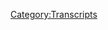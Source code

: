 {{DEFAULTSORT:
    #_TRANSCRIPT_0824:Tucker, The Man And His Twitter- Episode 3
}}{{Transcript
    | title         = [[824: Tucker, The Man And His Twitter- Episode 3]]
    | caption       = [https://knowledgefight.libsyn.com/824-tucker-the-man-and-his-twitter-episode-3 Listen to this episode on Libsyn]
    | episodeNumber = [[824: Tucker, The Man And His Twitter- Episode 3|824]]
    | length        = 01:25:08
}}

{{MessageBox
    | header     = Warning: Bot Generated Content
    | text       = This transcript was automatically generated by transcription software and likely contains many mistakes and misattributions. Please check the audio for definitive quotes, attribution, and context.
    | image      = N3yvass4myg91.webp
    | imagewidth = 50px
    | id         = warning
}}

{{TranscriptBlock
    | name      = Alex Jones
    | timestamp = 00:00:04.000
    | text      = Red Alert. Red alert red alert. Red Alert not not not not not not not knowledge Damn, Jordan I'm sweating
}}

{{TranscriptBlock
    | name      = Unknown Speaker
    | timestamp = 00:00:19.000
    | text      = knowledge party.com
}}

{{TranscriptBlock
    | name      = Theme Song
    | timestamp = 00:00:20.000
    | text      = It's time to pray. I have great respect for knowledge by knowledge. I'm sick of them posing as if they're the good guys Xiang Ji or the bad guy knowledge Dan and Jordan knowledge fight need money Andy and Pam to your shopping Andy and Ken handy in Kansas just started the fray and the Kansas surely replace Roland was huge fan. I love your world knowledge by now knowledge fight.com
}}

{{TranscriptBlock
    | name      = Dan
    | timestamp = 00:00:59.000
    | text      = Hey everybody, welcome back now this Friday I'm Dan Jordan. We're a couple dudes like to sit around worship at the altar of saline and talk a little bit about Alex Jones. Oh,
}}

{{TranscriptBlock
    | name      = Jordan
    | timestamp = 00:01:07.000
    | text      = indeed we are Dan. Dan. Question for you it's it's a great spot today but
}}

{{TranscriptBlock
    | name      = Dan
    | timestamp = 00:01:12.000
    | text      = my bright spot is that this weekend was money in the bank. Oh come to you live from London. Oh yeah. They went to went over to the UK money in the bank. All right. pounds in I was about
}}

{{TranscriptBlock
    | name      = Jordan
    | timestamp = 00:01:25.000
    | text      = to I was about to get there. I think they still use the word bank. Yeah. Yeah, I'm scared. Bank is spelled qu e right. Yeah.
}}

{{TranscriptBlock
    | name      = Dan
    | timestamp = 00:01:34.000
    | text      = So you have the premise of the match of course. There's a briefcase on the top of a ladder or hanging from the ceiling that you have to get a ladder to get up to and then you grab it and inside is a contract that you can cash in at any time sure to become the champ it's a great anticipation your device on Yeah, a bunch of nonsense Absolutely. Anyway, I don't care about either of the matches those men's and women's I don't care about either of them because in the middle of the event, you hear the those familiar sounds. John Cena was there. Out of nowhere John Cena comes running out of the back.
}}

{{TranscriptBlock
    | name      = Jordan
    | timestamp = 00:02:10.000
    | text      = I mean, what a thrill What is he gonna do it fast? 10 is over, right? Oh, peacemakers and even started again yet, because there's the writer strike going on. So yeah, you might as well show up.
}}

{{TranscriptBlock
    | name      = Dan
    | timestamp = 00:02:21.000
    | text      = I really got excited. Probably more than I should have or had any reason to be because I don't even love John Cena that was gonna say I don't know you. I find him incredibly charming, but, but whatever. So I texted Marty. Oh my god. Yeah. And then I looked at the phone like why did I text him so anyway, John Cena out Sure. Does an incredibly pandering. You crowd here at lug? Did
}}

{{TranscriptBlock
    | name      = Jordan
    | timestamp = 00:02:52.000
    | text      = you? Sure sure. Like all the people in
}}

{{TranscriptBlock
    | name      = Dan
    | timestamp = 00:02:56.000
    | text      = the back? They're all worried because you guys yell too much. This is a hostile environment. When I say you are the best shirt, you know very much. First of all, I thought he was supposed to be the USA guy. Wow, what a marine and now he's fucking loving the Brit?
}}

{{TranscriptBlock
    | name      = Jordan
    | timestamp = 00:03:12.000
    | text      = Was he gonna go apeshit on how they still have a monarchy and be like, What are you doing? They have an outsized amount of control over your government. Still, you think they're basic figureheads? But it's not true.
}}

{{TranscriptBlock
    | name      = Dan
    | timestamp = 00:03:21.000
    | text      = I would have enjoyed it, I would have to so he was given this great speech. And then he his whole reason for being there, which was very unclear for minutes. While he was out there was to rile up the crowd by saying it's time to bring WrestleMania to London. Oh, that. And that was it. Well, here's the thing. What I started thinking, man, it would be funny if someone came out and their whole entire thing was they didn't want WrestleMania to be in London. And then John Cena beats them up. Yeah, absolutely. That'd be great.
}}

{{TranscriptBlock
    | name      = Jordan
    | timestamp = 00:03:51.000
    | text      = That metaphorically, that's perfect. So jobs, he doesn't need to take long. He treads water for a little bit
}}

{{TranscriptBlock
    | name      = Dan
    | timestamp = 00:03:57.000
    | text      = longer. And then this Australian guy comes.
}}

{{TranscriptBlock
    | name      = Jordan
    | timestamp = 00:04:02.000
    | text      = He comes out. And he's like, I think we should
}}

{{TranscriptBlock
    | name      = Dan
    | timestamp = 00:04:07.000
    | text      = end the job. So the very thing that I thought would be hilarious if it happened happened. And I was like, got a charge out
}}

{{TranscriptBlock
    | name      = Jordan
    | timestamp = 00:04:16.000
    | text      = of that is great. Yeah, that is a feeling of somebody pulling it off correctly. Yeah,
}}

{{TranscriptBlock
    | name      = Dan
    | timestamp = 00:04:21.000
    | text      = it went too long. But otherwise delightful. Exactly what it was supposed to be sure everyone went home happy. fantast and yep. So what's your red spot?
}}

{{TranscriptBlock
    | name      = Jordan
    | timestamp = 00:04:31.000
    | text      = My bright spot is I finished Final Fantasy 16 You said that the
}}

{{TranscriptBlock
    | name      = Dan
    | timestamp = 00:04:35.000
    | text      = last time we were recording? No, I didn't privately.
}}

{{TranscriptBlock
    | name      = Jordan
    | timestamp = 00:04:38.000
    | text      = I mean, I understand that but I was but there's a new game plus me. Oh, that's right. A new game. Plus I didn't even start the game until I beat the game.
}}

{{TranscriptBlock
    | name      = Dan
    | timestamp = 00:04:46.000
    | text      = I retract my steak. Yeah. Anyways,
}}

{{TranscriptBlock
    | name      = Jordan
    | timestamp = 00:04:48.000
    | text      = I have a fantastic story. And you know what? It is very, very difficult to end things. Well, it's very difficult to
}}

{{TranscriptBlock
    | name      = Dan
    | timestamp = 00:04:56.000
    | text      = is there multiple endings? Oh,
}}

{{TranscriptBlock
    | name      = Jordan
    | timestamp = 00:04:59.000
    | text      = there's One, there's one ending eight culminates the a I mean, it puts together all the themes of the story. It's successful and everything it sets out to do. And I think honestly, what's amazing about it is that they got away with telling one of the most I mean, dangerous to capitalism stories that there's ever been data. I mean, essentially what this is, is imagine, I mean, here's the story. All right, Jesus, tries to free the slaves, realizes that it's actually God who is enslaved all of us. And instead of being like, Okay, I'm the son of God, they kill God, it comes out that is this actual
}}

{{TranscriptBlock
    | name      = Dan
    | timestamp = 00:05:39.000
    | text      = Jesus, or metaphorical metaphorical jeep? Okay, because I feel like if it were literal, this would be trouble. But
}}

{{TranscriptBlock
    | name      = Jordan
    | timestamp = 00:05:45.000
    | text      = again, that's what I'm saying. Like, this is so much like a story of a people over reliant upon one resource, and a guy who is saying to everybody, listen, it is a bad idea to keep doing this. And regardless of the harm, it will, cause we must remove the resource entirely. So the point is, he sets up the entirety of the people for 100 years of extreme misery in order to free them from an evil god who tries to, you know, make them over relying again on a specific resource.
}}

{{TranscriptBlock
    | name      = Dan
    | timestamp = 00:06:18.000
    | text      = So when you say it's hard for it to end well, you don't mean for you as the player?
}}

{{TranscriptBlock
    | name      = Jordan
    | timestamp = 00:06:24.000
    | text      = No, no, the story or the story? Yeah, as a writer, it's difficult for
}}

{{TranscriptBlock
    | name      = Dan
    | timestamp = 00:06:27.000
    | text      = them. It was difficult to like wrap things up in a satisfying way. And then they pulled it all out. I
}}

{{TranscriptBlock
    | name      = Jordan
    | timestamp = 00:06:33.000
    | text      = mean, Game of Thrones obviously isn't a corollary. You know, they they fucked it up. And in this story, they nailed it.
}}

{{TranscriptBlock
    | name      = Dan
    | timestamp = 00:06:40.000
    | text      = I think it's time for a reassessment. I don't I don't.
}}

{{TranscriptBlock
    | name      = Jordan
    | timestamp = 00:06:45.000
    | text      = You didn't even did you even watch it? Yeah,
}}

{{TranscriptBlock
    | name      = Dan
    | timestamp = 00:06:47.000
    | text      = I did. Okay, you did? Yeah. I joined Game of Thrones a bit late. That's true. So I joined maybe in the fourth or fifth season or something like that. And I got up to speed and everything. And yeah, I don't know. I was like, I kind of liked these kids. But the rest of this is a little bit like I liked Arias adventures. And Brian was pretty cool. And spreading. I own hanging out with a tree. He's got a tree friend. Yeah. Well, who doesn't want a tree friend? I want a tree friend. So bad. Yeah. But all the politics and everything got it was annoying to me. It got in the way. Yeah. I was like, I want more of the magic stuff. And like, kind of like, why would people just get along and hang out and have fun with tree folk? Yeah.
}}

{{TranscriptBlock
    | name      = Jordan
    | timestamp = 00:07:26.000
    | text      = Yeah, no, I mean, you know, I think Martin had a sort of magic should be the shark in Jaws view of Game of Thrones, where it's like, it's really there. But it's never quite it's not like people walking around shooting Thunderbolts at other people,
}}

{{TranscriptBlock
    | name      = Dan
    | timestamp = 00:07:39.000
    | text      = that kind of thing. You know, yeah. But there are ice people who are constantly a threat. I'm not saying there aren't
}}

{{TranscriptBlock
    | name      = Jordan
    | timestamp = 00:07:45.000
    | text      = ice people who are constantly a threat.
}}

{{TranscriptBlock
    | name      = Dan
    | timestamp = 00:07:46.000
    | text      = Yeah. Maybe that last season wasn't as bad as people think it might have been. I don't know. I haven't thought about it. Since it happened. We don't have
}}

{{TranscriptBlock
    | name      = Jordan
    | timestamp = 00:07:56.000
    | text      = to reclaim anything. I don't know. There was a few months ago or a year ago or whatever there was. There's a whole effort to reclaim Phantom Menace. Mankoff. That movie sucks. Wow, how dare you try and reclaim that? Oh, no, we need to critically examine it. We do not
}}

{{TranscriptBlock
    | name      = Dan
    | timestamp = 00:08:12.000
    | text      = Alex is gonna charge in here like the Kool Aid man and kick your ass prequels. But he defended pod racing. How dare you is pod racing? It wasn't Greg Proops. It was a different person. I
}}

{{TranscriptBlock
    | name      = Dan
    | timestamp = 00:08:25.000
    | text      = don't think he defended pod racing woods.
}}

{{TranscriptBlock
    | name      = Jordan
    | timestamp = 00:08:27.000
    | text      = I think I apologize but said I had a great time. I made a lot of money.
}}

{{TranscriptBlock
    | name      = Dan
    | timestamp = 00:08:31.000
    | text      = I'm Greg Proops. The whole time I should not have been at a Star Wars.
}}

{{TranscriptBlock
    | name      = Dan
    | timestamp = 00:08:36.000
    | text      = So Jordan, today we have an episode to do. We're going to be talking about some tuck some Tucker. Now here's where things get messy. Work talk, we're going to be talking about episode six of his show. Sure. But this is episode three of our series about Tucker right. So how do we title it?
}}

{{TranscriptBlock
    | name      = Jordan
    | timestamp = 00:08:55.000
    | text      = I mean, are they serialized?
}}

{{TranscriptBlock
    | name      = Dan
    | timestamp = 00:08:57.000
    | text      = I mean, they're there's like an order of, you know, in terms of when they come out. Right, right. All right. So I don't I don't know whether we should call this episode three or episode six. Because if we call it episode six people are gonna be like, where's episode three, four and five? We call it episode three. It's actually episode six of Tucker's show that might confuse me.
}}

{{TranscriptBlock
    | name      = Jordan
    | timestamp = 00:09:18.000
    | text      = All right, let me throw this out at you. All right. We call it episode three, tuck 60.
}}

{{TranscriptBlock
    | name      = Dan
    | timestamp = 00:09:24.000
    | text      = No. Okay, I'll figure it out. I'm not gonna get any help from you clearly. You're gonna get jokes. come to you for serious advice.
}}

{{TranscriptBlock
    | name      = Jordan
    | timestamp = 00:09:36.000
    | text      = This is what I get. Fair enough.
}}

{{TranscriptBlock
    | name      = Dan
    | timestamp = 00:09:38.000
    | text      = I actually, I, you know, having some fun, but like, I really don't know what to title it. Because the first episode of the Tucker thing was about the first episode his second episode, but the second episode. I mean, by the time anyone's listening to this, it'll be the question. Yeah, they'll
}}

{{TranscriptBlock
    | name      = Jordan
    | timestamp = 00:09:55.000
    | text      = have already figured it out. Anyway.
}}

{{TranscriptBlock
    | name      = Dan
    | timestamp = 00:09:57.000
    | text      = Here's the reason we're doing some Tucker Alex was still out of town, doing his remote, sort of rented studio vibe thing where he's on the big screen. And Roseanne filled in, in studio shore on Friday. And it was, you know, her being on was huge and like bizarre. Yeah. And we talked about that when that happened. Yeah. And then the second time, it's not really all that bizarre anywhere. The seal has been broken. Yeah. And it's not like she was talking about anything that was all that interesting. I found it to be a dud. And so waste of time. Alex, while he's been in Florida, did a q&a at the Church of Pastor Howard Brown, Robert Howard Brown, whatever his name is, and it was hard to watch q&a. Yeah, yeah. What? Yep. q&a at the church.
}}

{{TranscriptBlock
    | name      = Jordan
    | timestamp = 00:10:52.000
    | text      = I mean, of all listen, I mean, you even if you're a fan of Alex, q&a is a bad idea, right?
}}

{{TranscriptBlock
    | name      = Dan
    | timestamp = 00:11:01.000
    | text      = I don't know. He's a performer. You know, like, he turns it on, you can see him turn it on. You can see him like, dodge questions in real time, kind of, but not not in any way that I felt like, Oh, this is interesting. There was one guy who was insisting that Alex debate the JQ with Nick Fuentes. And that,
}}

{{TranscriptBlock
    | name      = Jordan
    | timestamp = 00:11:21.000
    | text      = you know, there's nothing quite more deserving of a house of house of God than I don't even like saying those two words. I don't. I don't like saying
}}

{{TranscriptBlock
    | name      = Dan
    | timestamp = 00:11:32.000
    | text      = each other anymore. Yeah, Alex wasn't thrilled with it either. So you started yelling and the Holy Ghost sting. Got up, he stood up and the audience got on their feet is just such a distraction.
}}

{{TranscriptBlock
    | name      = Jordan
    | timestamp = 00:11:48.000
    | text      = I've been given a translation of Alex by the Lord
}}

{{TranscriptBlock
    | name      = Dan
    | timestamp = 00:11:51.000
    | text      = is horrible. Yeah. So then I was like, let's go to the past shows. I always love it's kind of, you know, self care for me when I get to spend time in the past. But unfortunately, march 2, and third were zero. Nothing is happening. Alex does not recant the story about Kerry hanging out with Anton LaVey. Why Woody? This was the only thing that I even found at all. Okay, this is from March 2. This was ridiculous.
}}

{{TranscriptBlock
    | name      = Alex Jones
    | timestamp = 00:12:21.000
    | text      = That's why America is degenerating, I do have to say this, I can hardly go see any film. What open range or the Passion of the Christ or any the last few films I've seen paycheck, I saw that. I'm big fan of Philip K. Dick of a sci fi writer. I mean, it doesn't matter what movie you go to there, there will be five to 20 prying infants. And I mean, who does that just a few years ago, people didn't do that. We really are degenerating in this country. I mean, that's just an example. I mean, women look at me, like I'm weird when I open doors for them at restaurants or at a shopping mall. You know, older women don't, but young ones think you're hitting on them or something new, you're opening a door for me? Well, I'm sorry, my mama taught me to do that. It's, and I'm not even that polite or nice of a person. I got I got my own problems. I'm pretty aggressive. Right? It's just I sit there in movies, and I can never have suspend disbelief. Because, you know, mainly the third world populations are here. And then they just think you bring babies to movies, you might as well just, you know, move to China or or move to, you know, Venezuela or something. I don't understand it.
}}

{{TranscriptBlock
    | name      = Dan
    | timestamp = 00:13:38.000
    | text      = Yeah, that took a weird turn at the
}}

{{TranscriptBlock
    | name      = Jordan
    | timestamp = 00:13:40.000
    | text      = that was that was very odd. Yes. I mean, you know, in comedy. Yeah. You know, I've heard plenty of the black people in movie theaters, trope type jokes. That's
}}

{{TranscriptBlock
    | name      = Dan
    | timestamp = 00:13:50.000
    | text      = not quite what he's doing. No, that's
}}

{{TranscriptBlock
    | name      = Jordan
    | timestamp = 00:13:51.000
    | text      = what that's the thing. That's very strange, strange interpretation of it.
}}

{{TranscriptBlock
    | name      = Alex Jones
    | timestamp = 00:13:56.000
    | text      = He's complaining about
}}

{{TranscriptBlock
    | name      = Dan
    | timestamp = 00:13:57.000
    | text      = the inability to suspend disbelief to get into a movie, right? Because there are babies there, which I would argue that Alex lives in a constant state of suspended disbelief. Yeah, he sees demons everywhere he goes, Yeah. But I thought like, Oh, this is fine. This is kind of like a trite point that he's making. And he's saying that society is deteriorating, because babies are movies, and I'm annoyed by it. Then bringing in third world immigrant populations as like, they're the one baby
}}

{{TranscriptBlock
    | name      = Jordan
    | timestamp = 00:14:29.000
    | text      = baby burgers. Like I don't even know what that that's not even a stereotype.
}}

{{TranscriptBlock
    | name      = Jordan
    | timestamp = 00:14:33.000
    | text      = Exactly.
}}

{{TranscriptBlock
    | name      = Dan
    | timestamp = 00:14:34.000
    | text      = It's a bigotry that like you could never see coming as it was. It was fantastic. Listening to it, but I was like, there's nothing else going on here. Yeah, so there's no episode for that. Brutal. Yeah. Yeah. So we're gonna cover Tucker because of this. Right challenge of content. Yeah. And so we'll do that. But before that, let's say hello. Yes.
}}

{{TranscriptBlock
    | name      = Jordan
    | timestamp = 00:14:59.000
    | text      = That's the pre ample.
}}

{{TranscriptBlock
    | name      = Dan
    | timestamp = 00:15:00.000
    | text      = So first Ryan and Lena, thank you so much. You're now a policy wonk.
}}

{{TranscriptBlock
    | name      = Alex Jones
    | timestamp = 00:15:04.000
    | text      = I'm a policy wonk,
}}

{{TranscriptBlock
    | name      = Jordan
    | timestamp = 00:15:05.000
    | text      = thank you very much.
}}

{{TranscriptBlock
    | name      = Dan
    | timestamp = 00:15:06.000
    | text      = Next in the fuck you and your horse you rode in on technocrat sound clip Alex is babbling translates to I'm the devil. I've got to be taken off the air. I did all this. Bah bah, bah, bah, bah. Thank you so much. You're an owl policy. Well,
}}

{{TranscriptBlock
    | name      = Alex Jones
    | timestamp = 00:15:19.000
    | text      = I'm a policy wonk. Thank
}}

{{TranscriptBlock
    | name      = Jordan
    | timestamp = 00:15:20.000
    | text      = you very much.
}}

{{TranscriptBlock
    | name      = Dan
    | timestamp = 00:15:21.000
    | text      = What a translation. Yeah, that's true. Next, really loving the show. Keep up the great work, hopefully Jordans writing something new. That will get I will get to read in the future and maybe get to meet you in September. So you can sign a copy of your book for me. Thank you so much. You're now a policy wonk.
}}

{{TranscriptBlock
    | name      = Alex Jones
    | timestamp = 00:15:38.000
    | text      = I'm a policy wonk.
}}

{{TranscriptBlock
    | name      = Dan
    | timestamp = 00:15:39.000
    | text      = Thank you very much. Fuck you think we're gonna be in September. Oh, wait, we already said we're gonna be we're gonna be in Manchester. Next, I walk it to the east. I won't go to the worst. I'll walk it to the policy that I love best. I'll be walking. You're now policy walk.
}}

{{TranscriptBlock
    | name      = Alex Jones
    | timestamp = 00:15:56.000
    | text      = I'm a policy wonk. Thank
}}

{{TranscriptBlock
    | name      = Jordan
    | timestamp = 00:15:57.000
    | text      = you very much.
}}

{{TranscriptBlock
    | name      = Dan
    | timestamp = 00:15:58.000
    | text      = Next someone's got to come up with a dark end of the street. parody for the lungs. Yeah, you have made policy in the backseat of a car I don't even know how to do it. I remember one time I'm a policy and
}}

{{TranscriptBlock
    | name      = Jordan
    | timestamp = 00:16:14.000
    | text      = I don't know how that's that's somehow more uncomfortable for me than usual.
}}

{{TranscriptBlock
    | name      = Dan
    | timestamp = 00:16:19.000
    | text      = That's where that's where people go you know the dark end of the street make
}}

{{TranscriptBlock
    | name      = Jordan
    | timestamp = 00:16:22.000
    | text      = to make policy. Yeah.
}}

{{TranscriptBlock
    | name      = Dan
    | timestamp = 00:16:24.000
    | text      = Some people the rich people to go out on a boat and make policy some people go way up in an airplane somewhere and make policy that for those of us who don't have nothing, and he never had to have anything that sounds we get ourselves into dollars words gas
}}

{{TranscriptBlock
    | name      = Jordan
    | timestamp = 00:16:42.000
    | text      = congressional aide pickup line like hey, do you want to go make some policy with me like that's, that's
}}

{{TranscriptBlock
    | name      = Dan
    | timestamp = 00:16:49.000
    | text      = Next, you need to close. You need to close to the toilet lid and porta potties for them to work properly and not smell. Thank you so much. You are now policy one.
}}

{{TranscriptBlock
    | name      = Alex Jones
    | timestamp = 00:16:58.000
    | text      = I'm a policy wonk.
}}

{{TranscriptBlock
    | name      = Dan
    | timestamp = 00:16:59.000
    | text      = Thank you very much good an extra word in there. So also we got to take the ground in the mix Jordan so thank you so much to zap rouse dower and the rise tower mobile. Thank you so much. You're now a technocrat.
}}

{{TranscriptBlock
    | name      = Alex Jones
    | timestamp = 00:17:10.000
    | text      = I'm a policy wonk.
}}

{{TranscriptBlock
    | name      = Jordan
    | timestamp = 00:17:11.000
    | text      = Thank you very much.
}}

{{TranscriptBlock
    | name      = Alex Jones
    | timestamp = 00:17:13.000
    | text      = For your brilliant someone Someone saw tonight sent me a bucket of poop daddy sharp. Jar Jar Binks has a Caribbean black action. He's a loser. Little little Katie baby. I don't want to hate black people. I renounce Jesus Christ. Thank you so much.
}}

{{TranscriptBlock
    | name      = Jordan
    | timestamp = 00:17:30.000
    | text      = Thank you very much.
}}

{{TranscriptBlock
    | name      = Dan
    | timestamp = 00:17:31.000
    | text      = My dad. It was a big old man. I can see you with some policy in his hands. policy. We never heard
}}

{{TranscriptBlock
    | name      = Jordan
    | timestamp = 00:17:40.000
    | text      = this. That's our that's your ending bit. Now. You just put policy in song and
}}

{{TranscriptBlock
    | name      = Dan
    | timestamp = 00:17:46.000
    | text      = Clarence Carter's? Absolutely. Caring for just a few bounces? No, slip away doesn't work. Yeah, that's fair. So we're going over number six. All right, in the line of Tucker monologue, right? He's, he's stretching out a little bit. He's doing a little more time. This one's about 18 minutes long. Okay, so it's very dumb. That sounds right. Yeah. Yeah, yeah. So here we go. We'll start and you'll get the theme right away.
}}

{{TranscriptBlock
    | name      = Tucker Carlson
    | timestamp = 00:18:20.000
    | text      = Okay. Hey, it's Tucker Carlson. Been a candidate for president the media hated more than Robert F. Kennedy Jr. Surely thought that title belongs to Donald Trump. Of course it must. But go check the coverage. Trump got a gentle scalp massage by comparison when he announced when Trump rolled out his presidential campaign in 2015. The New York Times waited until the 17th paragraph of the story to attack him. But as well known as he is the paper said at the time, Trump is also widely disliked. Then they cited a poll to back it up. That was the attack on Trump. Eight years later, the Times attack Bobby Kennedy, in the very first sentence of the story, quote, Robert F. Kennedy, Jr. The paper declared announced a presidential campaign on Wednesday, built on re litigating COVID-19, shutdowns and shaking Americans faith in science. were shaking Americans faith in science. Imagine if you were an ordinary New York Times subscriber reading that over coffee in your pre war rent control duplex on Columbus Avenue what you'd think Bobby Kennedy just declared war on the enlightenment, my fellow Americans, I have come to shake your faith in science. Join me as I drag our nation back to the medieval period. You'd be appalled.
}}

{{TranscriptBlock
    | name      = Dan
    | timestamp = 00:19:37.000
    | text      = I imagine those readers already wouldn't know who Robert F Kennedy Jr. is. I would assume I need I reading the times you probably have an awareness you've created
}}

{{TranscriptBlock
    | name      = Jordan
    | timestamp = 00:19:45.000
    | text      = a very strange fictional human being for 2023 You know like that. That's not that can't be that many people anymore probably not know that most of their people were you or rent control rent controlled apartments most of the people who had rent Control departments died a long time ago, right?
}}

{{TranscriptBlock
    | name      = Dan
    | timestamp = 00:20:02.000
    | text      = I don't know. I'm not sure. I don't have a lot of experience with that. I
}}

{{TranscriptBlock
    | name      = Jordan
    | timestamp = 00:20:05.000
    | text      = think that's evidence of my claim, man, perhaps.
}}

{{TranscriptBlock
    | name      = Dan
    | timestamp = 00:20:08.000
    | text      = So what do you think about this premise, though, that RFK Jr. is the most hated candidate ever more than Trump?
}}

{{TranscriptBlock
    | name      = Jordan
    | timestamp = 00:20:14.000
    | text      = I agree. I kind of don't even think that that was an insult in their first No, I don't either. I don't think there was an insult. I
}}

{{TranscriptBlock
    | name      = Dan
    | timestamp = 00:20:20.000
    | text      = think that was descriptive.
}}

{{TranscriptBlock
    | name      = Jordan
    | timestamp = 00:20:21.000
    | text      = I mean, honestly, I think that was a little bit like,
}}

{{TranscriptBlock
    | name      = Dan
    | timestamp = 00:20:25.000
    | text      = deserved. Yeah, it certainly could have been a little harsher. Yeah, absolutely. But But But back to so you would say no,
}}

{{TranscriptBlock
    | name      = Jordan
    | timestamp = 00:20:32.000
    | text      = no, I would say no, I would say that around. Not too far into the campaign season of video was released of Trump saying you should grab them by the pussy. Yeah, no, I remember that. I did happen that happened. And I don't know if I've ever hated anybody more than everybody who's like, but the
}}

{{TranscriptBlock
    | name      = Dan
    | timestamp = 00:20:53.000
    | text      = locker room to the media didn't even really go too hard on that, which is, again, amazing, because we're not talking about the most hated politician. We're talking about the media treating them the hardest. Okay. And I think that Trump for everything that was insulting that was that about him in the past? No, he was not treated as harshly as he should have built. No, absolutely. Nor is Robert Kennedy Jr. But I would say that neither of them probably get the title. I mean, what about like Ross Perot, I'm used he was given a pretty shit. There's definitely that Ralph Nader. You got beat up pretty good.
}}

{{TranscriptBlock
    | name      = Jordan
    | timestamp = 00:21:27.000
    | text      = No, any any any closeted gay politician ever.
}}

{{TranscriptBlock
    | name      = Dan
    | timestamp = 00:21:30.000
    | text      = David Duke,
}}

{{TranscriptBlock
    | name      = Jordan
    | timestamp = 00:21:32.000
    | text      = David Duke, I don't think he got that match of Richard Spencer was treated very, very nicely. I think they treated David
}}

{{TranscriptBlock
    | name      = Dan
    | timestamp = 00:21:39.000
    | text      = didn't run for President. No. David Duke ran for president
}}

{{TranscriptBlock
    | name      = Jordan
    | timestamp = 00:21:43.000
    | text      = and he almost won. No.
}}

{{TranscriptBlock
    | name      = Dan
    | timestamp = 00:21:46.000
    | text      = I'm saying I'm saying that there. But there are other people who the media was Lyndon LaRouche, although Roush Lillooet little ruse was not treated nicely by the press.
}}

{{TranscriptBlock
    | name      = Jordan
    | timestamp = 00:21:55.000
    | text      = Yeah. LaRouche made it to the news radio joke room, Pat Robertson,
}}

{{TranscriptBlock
    | name      = Jordan
    | timestamp = 00:22:00.000
    | text      = also ran for president. Now he was given a lot of he was given a lot more he was given a TV show for fucksakes. Did he
}}

{{TranscriptBlock
    | name      = Dan
    | timestamp = 00:22:06.000
    | text      = give himself that TV show? That's fair. So anyway, Robert F. Kennedy, Jr. is obviously the premise of this piece. Because, you know, I mean, the Tucker is very invested in the Democratic primary. Yeah, I'm very concerned about who the Democrats pick.
}}

{{TranscriptBlock
    | name      = Jordan
    | timestamp = 00:22:24.000
    | text      = I think this is I think, what I feel like it's starting to come to my theoretical understanding of this is that they're trying to push RFK Jr. for the primary in the same way that some people tried to push Trump for the primary as like, Hey, listen, it's crazy. It's crazy bad. But if we get it in there, we're going to change the window. Well,
}}

{{TranscriptBlock
    | name      = Dan
    | timestamp = 00:22:46.000
    | text      = and somewhat also the last time around with Tulsi, she had all of the people who were the, you know, sort of right wing folks saying that like, oh, you know, get Tulsi in there. That's gonna be the key was the favorite, Democratic primary candidate, right. The Right, right. RFK is basically that Yeah, yeah. But it's like, way worse. In many ways. If I was the Democrat
}}

{{TranscriptBlock
    | name      = Jordan
    | timestamp = 00:23:13.000
    | text      = who was like, looking around at my rally and being like, yeah, we can do it. And there's a bunch of Nazis. I'd be like, maybe I shouldn't run for president.
}}

{{TranscriptBlock
    | name      = Dan
    | timestamp = 00:23:21.000
    | text      = I would if I were in a debate with Robert Kennedy. Like if he gets to that stage. Yeah, I would not even address him. Anyway, the media is mean. Yeah, probably not as mean as I'm gonna be, but they're mean. The LA
}}

{{TranscriptBlock
    | name      = Tucker Carlson
    | timestamp = 00:23:32.000
    | text      = Times called him a threat to democracy. At the offices of National Public Radio in Washington, a full blown Category Five hysteria, Typhoon broke out. NPR devoted an entire segment to savaging Kennedy, not just as a candidate, but as a human being. And PR described him as someone who, for his own perverse reasons, has made, quote, debunked, and false and misleading claims that undermine trust in vaccines, and who, in his spare time, provides moral support to crazed extremists who quote, rally under the banner of what they call liberty or freedom. People Magazine didn't even bother to report a single word of anything Kennedy said at his announcement. Yeah, and instead wrote a story about how his relatives hate him. Yeah.
}}

{{TranscriptBlock
    | name      = Jordan
    | timestamp = 00:24:16.000
    | text      = Well, the story was about how his relatives hate him and not about his true yeah,
}}

{{TranscriptBlock
    | name      = Dan
    | timestamp = 00:24:20.000
    | text      = and all the stuff that he was saying that NPR said is true. Like, oh, that's just saying it in a derisive tone. It doesn't make it any less like fair. Oh, you go to the store on Wednesdays? Yeah. Might you say it like that?
}}

{{TranscriptBlock
    | name      = Jordan
    | timestamp = 00:24:34.000
    | text      = I don't know. It's weird. It's
}}

{{TranscriptBlock
    | name      = Dan
    | timestamp = 00:24:35.000
    | text      = weird. Also a Category Five hysteria. Typhoon is great. Someone's taking a creative writing class. That's a person who's hired by talker I
}}

{{TranscriptBlock
    | name      = Jordan
    | timestamp = 00:24:43.000
    | text      = think it's a real evocative imagery.
}}

{{TranscriptBlock
    | name      = Dan
    | timestamp = 00:24:45.000
    | text      = It is. Yeah, if we were workshopping, that'd be like well done.
}}

{{TranscriptBlock
    | name      = Jordan
    | timestamp = 00:24:49.000
    | text      = I think I appreciate that because they lived in an alternate reality so much that it's controlled by you know, their own perceptions and projections right. If you're a Tucker listener listening to this, then you think yeah, Tucker is saying that NPR savaged him because we think that media networks savage people, because we watch Tucker, right. Probably. PR hasn't savaged anyone in their entire existence. They go. I really don't appreciate his policy positions, but I think we can respect each other's differences. And while we can't come to a compromise, I think it's still possible for us to say goodbye as as equals. So thank you very much, Robert.
}}

{{TranscriptBlock
    | name      = Dan
    | timestamp = 00:25:34.000
    | text      = What do you think the fox equivalent of like Lake Wobegon would be
}}

{{TranscriptBlock
    | name      = Dan
    | timestamp = 00:25:46.000
    | text      = if they had a Garrison Keillor type who is just telling old quaint stories about an angry angry fucking town just chased off outsiders.
}}

{{TranscriptBlock
    | name      = Jordan
    | timestamp = 00:25:57.000
    | text      = I mean, isn't that isn't that the inverse of Tucker said get a doc he was sick with a with a very derisive Toad, a Garrison Keillor bid like he went to the goddamn store on Wednesdays. Yeah.
}}

{{TranscriptBlock
    | name      = Dan
    | timestamp = 00:26:11.000
    | text      = So yeah. RFK is views. You know, they people say they're bad. I think they're great.
}}

{{TranscriptBlock
    | name      = Tucker Carlson
    | timestamp = 00:26:17.000
    | text      = Kenny jealous sister Carrie, the magazine reported solemnly does not approve of Bobby Jr's harmful views, his harmful views. Bobby Kennedy's thoughts alone are evil enough to hurt people. That's been the tone of the media coverage run Bobby Kennedy Jr. For the past 18 years.
}}

{{TranscriptBlock
    | name      = Dan
    | timestamp = 00:26:36.000
    | text      = Obviously Tucker is saying that RFK is ideas are evil enough to hurt people as a way of mocking the very notion that such a thing as possible, but that's really dumb. And someone's pushing a false ideology that leads people to make misinformed and dangerous choices as it relates to their health care and the health care of say their children. Yeah, those ideas are capable of hurting people. And Tucker knows that. This is the i, i There is stupid. And like that. Yeah. Talk to me about that, too.
}}

{{TranscriptBlock
    | name      = Jordan
    | timestamp = 00:27:03.000
    | text      = No, no, no, that this is one of the things that somebody says that I really think has to be like, you and I both know what's going on. And my response to that is all right. And then we stop like I can't, if you're not going to acknowledge what you just did. There's no point in us continuing to talk, you know?
}}

{{TranscriptBlock
    | name      = Dan
    | timestamp = 00:27:19.000
    | text      = Sure. And that's probably why, you know, we don't want to talk to Tucker. Yeah, absolutely. We can talk about him. That's why
}}

{{TranscriptBlock
    | name      = Jordan
    | timestamp = 00:27:24.000
    | text      = NPR didn't savage.
}}

{{TranscriptBlock
    | name      = Dan
    | timestamp = 00:27:27.000
    | text      = Wait till they do. Fuck, I can't remember. What do you know? Isn't that a show on NPR? On pure Saturday mornings. Michael Feldman.
}}

{{TranscriptBlock
    | name      = Jordan
    | timestamp = 00:27:39.000
    | text      = I've never listed No, no, no, you didn't listen to Prairie Home Companion. Never. Wait, was that? That was? Yeah. And I was a kid
}}

{{TranscriptBlock
    | name      = Dan
    | timestamp = 00:27:47.000
    | text      = and listen to Celtic connections. No, I didn't listen to that. Even listen to hearts of space
}}

{{TranscriptBlock
    | name      = Jordan
    | timestamp = 00:27:52.000
    | text      = once. I've never chose it. I've never been like, let's put on NPR. But you've already
}}

{{TranscriptBlock
    | name      = Dan
    | timestamp = 00:28:01.000
    | text      = read the newspaper question. You know, there's the news that all things considered.
}}

{{TranscriptBlock
    | name      = Jordan
    | timestamp = 00:28:05.000
    | text      = I've never actively listened to NPR.
}}

{{TranscriptBlock
    | name      = Dan
    | timestamp = 00:28:08.000
    | text      = Every day it was on in my household. That's my parents listening to that. Damn, that's NPR. That's nuts. Yep. Yeah. Listen to that. That Irish music,
}}

{{TranscriptBlock
    | name      = Jordan
    | timestamp = 00:28:18.000
    | text      = obviously, obviously. Obviously, it's better. But I feel like that is just as much an annoyance as if somebody has Fox News on all day every day.
}}

{{TranscriptBlock
    | name      = Dan
    | timestamp = 00:28:27.000
    | text      = Well, yeah, I guess it wasn't all day. But it was like, you know, there were things on the weekends when people were home that like they listened to regularly. So it was like, Saturday mornings. Maybe it was Sunday mornings. I can't remember the day Exactly. But there in the mornings, there was what do you know, with Michael Feldman? There was there was a fun quiz type game show. Sure, sure. And then there was a Prairie Home Companion. And then in the evening, there was Celtic connections and hearts of space. Right. And then every day when like, they'd be cooking dinner, you know, they'd have all things considered on gotcha, gotcha. I think I think the reason that it's less toxic maybe than Fox News is that like, some of it is entertainment. Like, you know, obviously Garrison Keillor's a weirdo creep, ya know, that at the time that nobody did. I mean, he's on the radio at the time. He's a just folksy storyteller. And, you know, there's that, like, parts of space and Celtic connections, just music. You know, it's not even like it's not even someone yelling. politically. Yeah, so I don't know. Oh, my God. I wish it wasn't an hour just of Celtic. Nice. Yeah. And then another hour of weirdos space. Techno
}}

{{TranscriptBlock
    | name      = Jordan
    | timestamp = 00:29:39.000
    | text      = at a certain point, it just becomes MTV in the 90s just playing music videos.
}}

{{TranscriptBlock
    | name      = Dan
    | timestamp = 00:29:44.000
    | text      = Oh, I would love that. I really okay, now I would love curated by Tucker, but it has to follow the format of Sunday's on NPR.
}}

{{TranscriptBlock
    | name      = Jordan
    | timestamp = 00:29:55.000
    | text      = Furious hearts of space.
}}

{{TranscriptBlock
    | name      = Dan
    | timestamp = 00:30:00.000
    | text      = Well, actually, I mean, like hearts of space was a show that it would explore themes. And so there'd be like, anger, or like, heartbreak or whatever. And then the music would explore that. I feel like
}}

{{TranscriptBlock
    | name      = Jordan
    | timestamp = 00:30:13.000
    | text      = a lot of
}}

{{TranscriptBlock
    | name      = Dan
    | timestamp = 00:30:15.000
    | text      = it would just be like, we, but that bleed was like a comment go I'm sure.
}}

{{TranscriptBlock
    | name      = Jordan
    | timestamp = 00:30:22.000
    | text      = I'm gonna have to go with Dameron being on on repeat.
}}

{{TranscriptBlock
    | name      = Dan
    | timestamp = 00:30:27.000
    | text      = Anyway. Yeah. Clearly don't want to talk about Robert. Nope. But we must. Okay. So anyway, the media has hated him for a really long time, and rightfully so.
}}

{{TranscriptBlock
    | name      = Tucker Carlson
    | timestamp = 00:30:39.000
    | text      = That's been the tone of the media coverage around Bobby Kennedy Jr. For the past 18 years since July of 2005. That's the moment that Kennedy published a magazine article suggesting there might be a link between the rise in diagnosed autism cases and the ever expanding schedule of mandatory childhood vaccines. The day that story was published, Kennedy's reporting was considered so solid that two out sorry one simultaneous reporting stone and salon.com Unfortunately, neither one of them understood what they were up against. The pharma lobby rolled out the most ferocious public relations campaign in memory. And both publications swiftly caved both pulled the story and then disavowed in groveling as they did. No one in the national media bothered to explain why autism diagnoses had skyrocketed. If it wasn't the vaccines and maybe it wasn't then what was it? To this day, there has not been a convincing explanation. Instead of reporters just attack Bobby Kennedy.
}}

{{TranscriptBlock
    | name      = Dan
    | timestamp = 00:31:37.000
    | text      = Tucker sure is having a lot of fun with details. Yeah, I was gonna say the piece that Kennedy wrote in 2005, was titled deadly immunity and he was making the argument that Thimerosal in vaccines were responsible for the rise in cases of autism salon didn't cave to Big Pharma pressure, they were bombarded with corrections and had to add five different major corrections to the story in the immediate days after publishing that an editor said quote went far in undermining Kennedy's expose a, the media didn't hate Kennedy for this article. If he's even hated at all, it's because of all the shit he's he says that's long debunked, and he just continues spreading the same bullshit, pretending that no one has provided any reason that he's wrong, right. And when that doesn't work, he just moves goalposts. If he'd published that article, then seen the corrections and said, Oops, my bad, then no one would be mad at him. It might lead to a reconsidering of his credibility and his ability to investigate things, but he would show a measure of goodwill, and people will be like, Man, whatever it happens. Instead, he's just doubled down and led tons of people down a really dangerous road. And guess what ding dong people not having an easy answer for the question of autism diagnoses doesn't mean that Kennedy just might be right. Because that's the game that Tucker's trying to play, insinuating that because no one's fully solved this issue that leaves some room that Kennedy could be right, he has given an explanation. Sure. And guess what else ding dong, there are a number of very well understood reasons why autism diagnoses have gone up. One is greater awareness in the wider population of the autism spectrum with a greater likelihood the parents, you know, will seek out appropriate care. And that'll likely come with a diagnosis. There's also, you know, some screening that people do in well child visits. Now, that wasn't routine before, but it's become more now. Yeah, there's also a number of other ideas like genetic predispositions, but the vaccine link has been investigated and found to be bullshit. And yet Kennedy pushes the same shit that he pushed years ago. And that's why people hate him and Tucker fucking understands this. It's nonsense. He's playing a weird game where maybe he's right. Yeah,
}}

{{TranscriptBlock
    | name      = Jordan
    | timestamp = 00:33:41.000
    | text      = yeah. I mean, I agree with everything that you said. And I think that those are good concerns. But my biggest issue is, whoever gives him adjectives should be fired and in trouble talk because yeah, these are a little overwrought. Maybe look, they have a fucking grovel that the vid just when you're in a creative writing class, it's a process that's saying this is a high school student. They're in the middle of semester judging up a little bit
}}

{{TranscriptBlock
    | name      = Dan
    | timestamp = 00:34:15.000
    | text      = of anything good. But look, you see little signs that there's
}}

{{TranscriptBlock
    | name      = Dan
    | timestamp = 00:34:20.000
    | text      = progress like Jesus Christ, GABA doubt. Yeah,
}}

{{TranscriptBlock
    | name      = Jordan
    | timestamp = 00:34:26.000
    | text      = I was tired.
}}

{{TranscriptBlock
    | name      = Dan
    | timestamp = 00:34:27.000
    | text      = So if you're wondering why this is happening, it probably is because Robert Kennedy was on Rogen. Oh, for fucksakes. Tucker is gonna play a clip of that.
}}

{{TranscriptBlock
    | name      = Tucker Carlson
    | timestamp = 00:34:36.000
    | text      = At this point, most Americans have heard a lot more about Bobby Kennedy Jr. than they've heard from him. Bobby isn't getting any offers to speak from big platforms. But last week, Joe Rogan gave him one. Here's some of what he said.
}}

{{TranscriptBlock
    | name      = Robert F. Kennedy Jr.
    | timestamp = 00:34:49.000
    | text      = Why do you five of my seven kids have allergies? And it's it and of course we know why. Because aluminum adjuvants give you allergies, they're designed to make you you know, create a hyper immune response to, to, you know, to foreign particles. What and the last category is the allergic diseases, peanut allergies, food allergies. Eczema, which I'd never knew anybody with eczema when I was a kid, I never asthma. I knew people with asthma. But it wasn't one in every four black kids like it is today. So you know, all of those things. Now, we went from 6% of American having chronic disease. By 1986. We're starting to add the vaccines and we have 11.8% of kids now, so it's doubled.
}}

{{TranscriptBlock
    | name      = Tucker Carlson
    | timestamp = 00:35:47.000
    | text      = Why do five of my seven children have allergies? Now? We don't know the answer, of course. But it's an interesting question. In fact, it's an important question that deserves an adult answer not that you should hold your breath waiting to get one. Bobby Kennedy asked a lot of questions like that he notices things Kennedy pays attention to the world around him. And he wonders why it's changing.
}}

{{TranscriptBlock
    | name      = Dan
    | timestamp = 00:36:07.000
    | text      = Bobby Kennedy is not wondering why his kids have allergies. He asked that as a rhetorical question then gave his answer. Tucker is acting like this guy is just out here noticing things and playing the role of an observational comic pointing out things that seem weird. Kennedy is not doing that. He's using his children's allergies to push his anti Vax worldview. There are a lot of theories about the rising number of people with allergies, but there isn't a full consensus on the matter. One of the most popular theories has to do with children being exposed to less micro organisms early in life than they were in the past. But there's another co founding factor that's difficult to deal with. And that is it way more people think they're allergic to things than actually are allergic. According to a paper published in 2018, in the International Journal of Environmental Research and Public Health, quote, currently, the majority of available data is based on self reporting, which generally overestimates food allergy prevalence by a factor of three to four. People aren't reliable reporters of whether or not they're allergic to something or really just don't like it, or maybe they got sick from it once and decided it was an allergy. I've been guilty of that. Even myself. Sure. I thought I was allergic to avocados. I think it was just because I got sick, eating some bad guacamole when I was younger, and I, you know, made a bad dataset. Based on everything else I know about Robert Kennedy, Jr. I am going to have some healthy skepticism about whether or not five of his children actually do have allergies. Yeah, maybe they do. Maybe they don't. But you the thing to note about this that is really important about the way Tucker is playing this game is he's acting like he's just asking questions, when in fact, Robert Kennedy is making very emphatic statements. Yeah, this is not questions. Well, that's
}}

{{TranscriptBlock
    | name      = Jordan
    | timestamp = 00:37:47.000
    | text      = but that's the trick there is because he's asking rhetorical questions. If you leave off that he gives answers at the end of it. Then you give the viewer the idea of this person being an open minded truth seeker. And then when you go listen to it, you come back and you say, Oh, this open minded truth seeker has found an answer. Not just is asking questions anymore. And because they know he's an open minded truth seeker. I can trust him. Yeah, it's dumb. Is that what he sounds like all the time? Have you ever heard him speak before? Yeah.
}}

{{TranscriptBlock
    | name      = Dan
    | timestamp = 00:38:18.000
    | text      = I regret not knowing the specifics, but he had some health condition that led to I apologize that I don't know the details. But yeah, he had some health thing a number of years ago. So he has a throat.
}}

{{TranscriptBlock
    | name      = Jordan
    | timestamp = 00:38:35.000
    | text      = Okay, well, then he won't be president. So I'm not worried.
}}

{{TranscriptBlock
    | name      = Jordan
    | timestamp = 00:38:38.000
    | text      = Well, he sounds like that all the time. People are shallow,
}}

{{TranscriptBlock
    | name      = Dan
    | timestamp = 00:38:41.000
    | text      = but maybe not. I don't know. I don't know. I don't think it's disqualifying necessarily. His ideas are disqualifying. Oh, I
}}

{{TranscriptBlock
    | name      = Jordan
    | timestamp = 00:38:49.000
    | text      = don't I think his ideas are disqualifying. But I think that the reason?
}}

{{TranscriptBlock
    | name      = Dan
    | timestamp = 00:38:53.000
    | text      = So look, he's you know, he says the Robert Kennedy. Bobby is really observant. He sees things he notices things. He's a falconer. Sure
}}

{{TranscriptBlock
    | name      = Tucker Carlson
    | timestamp = 00:39:03.000
    | text      = why Bobby Kennedy asked a lot of questions like that he notices things Kennedy pays attention to the world around him. It's about any wonders why it's changing. He's an outdoorsman of Falconer and a fly fisherman. He's interested in how nature works. He's curious. Not so long ago, these qualities were considered essential to the practice of science. All scientific discovery comes from observation and Pearson, patient watching. Without the willingness to put aside your pre assumptions and assess with honesty, the things you see and touch and smell the changes taking place right in front of your face. You can't do science. You can't create art, either or journalism or theology. You have to be willing to notice the obvious and they tell you you're not allowed to notice the obvious, okay, and you should be concerned. Imagine you're on a commercial airline flight. The plane is just leveled out at 37,000 feet, you're closing your eyes for a nap, and suddenly you smell smoke, and it's not your imagination. You can see it it's starting to fill the happen all around you. People are hacking and choking. The guy in the next seat has a napkin pressed against his mouth. And he's mumbling what sounds like Psalm 23 tell you the shadow of clearly the airplane is on fire. Okay, but almost unbelievably, no one has said a word about it not there's a ban on the flames acknowledging this. Everyone is silent. So in panic, you yell for the flight attendant. There's smoke in the cap, and you say as if she hasn't noticed. But she stares at you with heart eyes, shut up racist. She replies, that's a dangerous Russian conspiracy. Stop spreading misinformation are all called TSA. I have rested when you land. That sounds like a fever dream, the social experience of living in the United States at the moment, not for me,
}}

{{TranscriptBlock
    | name      = Dan
    | timestamp = 00:40:47.000
    | text      = doesn't sound at all. That's a genuinely funny.
}}

{{TranscriptBlock
    | name      = Dan
    | timestamp = 00:40:53.000
    | text      = Look, Kennedy, you can be as stoic and observer as he wants. But he's not a scientist. No amount of hiking and playing with falcons is going to change that. But I don't really care. I want to talk about Tucker's metaphor, because I think there's something slightly off about Oh, yeah. In the context of talking about Robert Kennedy, the points of comparison are pretty obvious. The people coughing and the smoke in the cabin are things like more people having allergies, or there are more autism diagnoses than there used to be. Kennedy is seeing those things and pointing them out. And people are yelling him down as a racist or a Russian conspiracy theorist, when in actuality, he's just being observant and pointing out the things that he's seeing, and no one else wants to accept. But here's the problem with the metaphor. Kennedy isn't observing things and pointing them out, he's also ascribing a reason for the things happening, and he's wrong. He says that vaccine vaccines are doing all the things like causing allergies and autism. So in the plane metaphor, what he'd actually be doing is yelling at the flight attendant about what he's decided is causing the smoke in the cabin. But he'd also be wrong. Maybe Kennedy will be telling the flight attendant that the way landing gear installed, create fires, but in reality, it was just someone vaping in the bathroom, then Kennedy would start a lifelong, highly funded campaign to get rid of landing gear on planes, and then you'd marry Cheryl Hines. My point is that this metaphor is dumb. Tucker is trying to play fast and loose about what Kennedy does. He doesn't observe the world and ask questions. He has a dogmatic answer to those questions already in place. And whatever observations he does have are merely meant to prop up the already determined conclusion that he's based his life on Yeah, so fuck off.
}}

{{TranscriptBlock
    | name      = Jordan
    | timestamp = 00:42:29.000
    | text      = Yeah. Yeah. It's Cheryl Hines on the plane in this metaphor, though. She's the one on the wing. Tucker didn't make that clear. And I feel like that's a huge detail for me. It depends on it at that chair that changes everything. Because then I want the plane to Abby, and I've gotten off
}}

{{TranscriptBlock
    | name      = Dan
    | timestamp = 00:42:43.000
    | text      = of there. Yeah. I mean, it's just, it's dumb. Because I get I get the point that he's trying to make. But there is such a refusal to accept that, like, this is not just a person who's like, pointing things out and observing things. That's, that's the entire shell game he's playing. And it's, it's, it's ridiculous to anybody who has any, like familiarity with the people involved, or the history of this.
}}

{{TranscriptBlock
    | name      = Jordan
    | timestamp = 00:43:11.000
    | text      = No, I think what I find so fascinating about that, is that from the writing of that, I do feel like all I would need to do to make a solid bit about that as be like, Oh, Tucker is saying things like and then say that word for word, and people will laugh at it at the beats. If you just change the inflection points, and you call them the beats and the timing don't let me
}}

{{TranscriptBlock
    | name      = Dan
    | timestamp = 00:43:33.000
    | text      = is a bit but let me ask you this. What's that? From a creative writing perspective? Sure. Pretty good.
}}

{{TranscriptBlock
    | name      = Jordan
    | timestamp = 00:43:39.000
    | text      = No, that's why it's a bit is because it's overwritten. It's been way too dramatic High
}}

{{TranscriptBlock
    | name      = Dan
    | timestamp = 00:43:45.000
    | text      = School staffer is getting better.
}}

{{TranscriptBlock
    | name      = Jordan
    | timestamp = 00:43:46.000
    | text      = Well, that's true. I will say that there is a there is a full narrative conclusion there.
}}

{{TranscriptBlock
    | name      = Dan
    | timestamp = 00:43:53.000
    | text      = There is a problem that like the entirety of the pieces uneven internally and just taken as a whole. Yeah, there's a little bit of a problem there. So look, man, there's something going on. But no one no one admits it. Much like the plane with the smoke, right?
}}

{{TranscriptBlock
    | name      = Tucker Carlson
    | timestamp = 00:44:08.000
    | text      = All around you things seem to be fraying and getting worse. Your gut tells you there's something very bad going on. And all the evidence suggests that there is but the people in charge won't acknowledge that everything's fine. They scream stop noticing. But wait. I don't remember this many kids having allergies or asthma or eczema or autism or for that matter, body dysmorphia. And why so many suicides? What's going on here? Shut up, stop asking questions. That's their answer. But Bobby Kennedy won't stop asking and that's why they hate him.
}}

{{TranscriptBlock
    | name      = Dan
    | timestamp = 00:44:40.000
    | text      = So all the things that Tucker brought up, there's pieces of evidence that there's something really bad going on, or things that serious people study and questions are asked about them all the time. The people people are not being like don't look at this. No, no, no.
}}

{{TranscriptBlock
    | name      = Jordan
    | timestamp = 00:44:52.000
    | text      = I mean, the idea that someone in America is saying things are fine is unAmerican, since this Country was born everyone bitches about everything. It's it's
}}

{{TranscriptBlock
    | name      = Dan
    | timestamp = 00:45:03.000
    | text      = honestly a bizarre idea to to say like all of this stuff the people in charge by the way who are the people in charge? very unspecific totally. They're just like, oh, everything is fine. This is all do everything is good. No, no, of course, countless pages of media have been written on these topics and for Tucker to pretend otherwise is honestly embarrassing. And again, No one hates Kennedy for asking questions. They hate him because he won't stop making the same debunked arguments he's been making for years. Yeah, that's it. Yeah.
}}

{{TranscriptBlock
    | name      = Jordan
    | timestamp = 00:45:34.000
    | text      = I mean, I genuinely believe this. And I think this is kind of funny. In light of Tucker's comments is like, if we had a full on tech, you know, recording of every single American's day on the day he recorded this, I guarantee before 8pm Every human being would have been like, this is not fine about something. Sure, every single one of us but that but
}}

{{TranscriptBlock
    | name      = Dan
    | timestamp = 00:45:58.000
    | text      = what about the people in charge who are not specified and we don't know who they are? See, those
}}

{{TranscriptBlock
    | name      = Jordan
    | timestamp = 00:46:03.000
    | text      = are the people with that we have documented video of saying this isn't fine on that day.
}}

{{TranscriptBlock
    | name      = Dan
    | timestamp = 00:46:07.000
    | text      = I beg to differ. I just heard a very reputable source named talker. Tell me that they don't
}}

{{TranscriptBlock
    | name      = Jordan
    | timestamp = 00:46:14.000
    | text      = people are screaming pigs are fine.
}}

{{TranscriptBlock
    | name      = Dan
    | timestamp = 00:46:16.000
    | text      = Yes, sure. So Robert Kennedy was on Rogen. But then someone advice wrote an article about him being on Rogen
}}

{{TranscriptBlock
    | name      = Tucker Carlson
    | timestamp = 00:46:24.000
    | text      = as Kennedy spoke on the Rogen show reporter for vice.com called Anna Merlin was watching Hi Anna Merlyn was so enraged by what she saw that she dashed off an article attacking Joe Rogan's employer for allowing the conversation to take place. Spotify has stopped even sort of trying to stem Joe Rogan's vaccine misinformation, read the headline. The piece never even described much of what Bobby Kennedy had actually said. Marylyn dismissed the entire interview was, quote, a detailed survey of Kennedy's most dangerously incorrect views. A far too extensive list to outline in full. In other words, we hear advice don't have time to describe all of Bobby Kennedy's lies, but trust us. They were lies. Look at that
}}

{{TranscriptBlock
    | name      = Dan
    | timestamp = 00:47:08.000
    | text      = delivery. Yeah, that
}}

{{TranscriptBlock
    | name      = Jordan
    | timestamp = 00:47:09.000
    | text      = was that was probably his worst.
}}

{{TranscriptBlock
    | name      = Dan
    | timestamp = 00:47:11.000
    | text      = That was Tucker getting fancy. Yeah, that's
}}

{{TranscriptBlock
    | name      = Jordan
    | timestamp = 00:47:13.000
    | text      = cute. That's troublesome.
}}

{{TranscriptBlock
    | name      = Dan
    | timestamp = 00:47:15.000
    | text      = So he's also just lying. Yeah. And his article is pretty specific about the claims that Kennedy made on Rogen and the like the which ones are bullshit. Tucker took that line that said it was too long of a list outline in full and then he just lied to the audience that that was the extent of the discussion. In fact, the next paragraph starts quote, they included innumerable talking points that have already been debunked. At one point for instance, Kennedy falsely suggested the vaccines cause autism, which has been repeatedly and roundly disproven with Rogan interjecting supportively Kennedy also trotted out one of his favorite talking points that vaccines contain a dangerous form of mercury, something he says a lot as ever, he conflated ethyl mercury, which is not considered hazardous to human health, and methyl mercury, which is considered dangerous and even small doses. Both of these points are backed up with links to supporting research and Anna's article. And it goes on to point out that Kennedy also said that Wi Fi quote degrades your mitochondria and it opens your blood brain barrier with no evidence at all. Well, no, that one's true. Tucker's just straight up lying about this article, because he knows the audience isn't gonna check and he doesn't care. The the image that advice is just posting essentially empty attack articles is what the audience wants to hear. So that's the image that Tucker paints for them, right to make sure that they don't consider any criticism, right. Robert Kennedy for something right.
}}

{{TranscriptBlock
    | name      = Jordan
    | timestamp = 00:48:33.000
    | text      = And you know, it would be ironic if he were unaware of it, but appropriately, his last line is they're just saying things and then asking you to trust them. Yeah. In essentially the exact thing of his crime. Yeah, done to people. And then he does a fancy voice over it. So fuck off.
}}

{{TranscriptBlock
    | name      = Dan
    | timestamp = 00:48:54.000
    | text      = But then he also in the next clip, he he's going to say more about the article from later in the article. So he would have had to read the beginning and skip to the end right in order to not get the part where and I went over the specific
}}

{{TranscriptBlock
    | name      = Jordan
    | timestamp = 00:49:07.000
    | text      = see it's not ironic because he's appropriately lying about it. Yes.
}}

{{TranscriptBlock
    | name      = Dan
    | timestamp = 00:49:12.000
    | text      = Malicious liar. Yeah. And then God dammit, I'm sorry about this, but we're about to get back into Peter Hotez.
}}

{{TranscriptBlock
    | name      = Tucker Carlson
    | timestamp = 00:49:18.000
    | text      = No. Then Merlin called Spotify to see if she could get the episode censored. Much to her profound frustration. Spotify refused to censor the episode and kept the interview on its website. So she spent the next several days ranting about all of this on Twitter. People were listening to the wrong things and Anna Merlin was mad about it. So it was Peter Hotez. Hotez is a pediatrician from Texas who became moderately famous on MSNBC during the COVID lockdowns as a Biden shill and a vaccine promoter Hotez read Anna Merlin's piece and then huffily, retweeted it positively Why is Bobby Kennedy allowed to talk in public and that give Joe Rogan an idea why not have Peter Hotez debate Bobby Kennedy on a show you claim these wrong why don't you explain why he's wrong? That seemed fair. Yeah, but
}}

{{TranscriptBlock
    | name      = Dan
    | timestamp = 00:50:05.000
    | text      = why your question is, why not? And why is the rebuttal Why did that? Yeah.
}}

{{TranscriptBlock
    | name      = Jordan
    | timestamp = 00:50:11.000
    | text      = Stupid. That's simple. Yeah. But it's really uncomplicated.
}}

{{TranscriptBlock
    | name      = Dan
    | timestamp = 00:50:15.000
    | text      = Yeah. So now that we're getting into the Peter Hotez of it all right?
}}

{{TranscriptBlock
    | name      = Jordan
    | timestamp = 00:50:19.000
    | text      = Great. I mean, it's just the derisive tone towards moderately famous. Yeah. And it's like, the guy didn't want to be any of this. Yeah, you should have not had a pandemic assholes. I did. Well, I started TV show
}}

{{TranscriptBlock
    | name      = Dan
    | timestamp = 00:50:35.000
    | text      = later. Tucker does call it a so called pandemic. There may not have been
}}

{{TranscriptBlock
    | name      = Jordan
    | timestamp = 00:50:39.000
    | text      = fucker. Jesus Christ.
}}

{{TranscriptBlock
    | name      = Jordan
    | timestamp = 00:50:44.000
    | text      = He didn't start us he didn't start a podcast he didn't like go out and he wasn't like on the open mic circuit. And then he he got his big break at Jfl and then he finally but he never made it to the big times. He's just a fucking doctor.
}}

{{TranscriptBlock
    | name      = Dan
    | timestamp = 00:50:59.000
    | text      = That's where you're wrong. Okay, now he did make Jfl new faces on sign. I would watch
}}

{{TranscriptBlock
    | name      = Jordan
    | timestamp = 00:51:11.000
    | text      = all pandemic with no agent. Good. That'd be a good show. We could write their bets.
}}

{{TranscriptBlock
    | name      = Dan
    | timestamp = 00:51:19.000
    | text      = So anyway, Peter Hotez went on MSNBC instead of talking to Rogen, because he's a he's a coward. Yep, sure.
}}

{{TranscriptBlock
    | name      = Tucker Carlson
    | timestamp = 00:51:26.000
    | text      = But Hotez wouldn't bite. So Rogan, offered to give 100 grant Hotez his favorite charity if he agreed to come on. Soon others made their own pledges and the pot swelled to over a million dollars. But still, Peter Hotez wouldn't come. Instead, he scampered back to MSNBC where one of the channels oilier hosts assured him he was doing the right thing by dodging the debate. Arguing with Bobby Kennedy is morally equivalent to debating a Holocaust denier, the host said no decent person would do that. And of course, Hotez agreed, quote, 200,000 Americans needlessly perished because they believed the anti vaccine disinformation and refuse ticket COVID shot. So really talking about the Kennedy would be a lot like a betting murderer. And Peter Hotez, MD PhD was not going to do that. But wait a second, you ask yourself, let's think about those numbers. 200,000 people died because of vaccine disinformation from Bobby Kennedy and people like him. Huh? How do we know that? Is that really science? It's not science. Because we don't know that. We can't know that. There is no way to know that. We're Peter Hotez. His claim is a political attack posing as science and he specializes in those He's a specialist. Is he literally
}}

{{TranscriptBlock
    | name      = Jordan
    | timestamp = 00:52:45.000
    | text      = trying to break people's faith? And
}}

{{TranscriptBlock
    | name      = Dan
    | timestamp = 00:52:49.000
    | text      = it seems like it yeah, so you can probably bicker about the exact number, but you'd have a really difficult time refuting that there was a large number of excess deaths caused by vaccine refusal. Just to start in November 2022, Yale School of Public Health released a study that looked at excess death numbers across partisan lines. The authors found that the excess death rate was 1.6% for Democrats and 10.4. For Republicans looking specifically after the vaccine was released. They said quote, the gap in excess death rates between Republicans and Democrats is concentrated in counties with low vaccination rates and only materializes after vaccines became widely available. Other research has done that started to disambiguate these variables and look at vaccine refusal and health health outcomes. And it doesn't look great for people who are telling people not to get vaccinated and all likelihood 200,000 is a pretty fair estimate of the deaths caused by anti Vax profiteering during the pandemic and Tucker is most likely just really upset about that because those people's blood is on his hands too and Nino's it Yeah. But also like, he can always hide behind the impossibility of drawing straight lines between like, Why exactly did someone not get vaccinated you know, like, right did was it because of my telling them not to get vaccinated you can't prove that right is true. That is fair. That's probably why people shouldn't be charged for like manslaughter for disseminating misinformation. Sure,
}}

{{TranscriptBlock
    | name      = Jordan
    | timestamp = 00:54:18.000
    | text      = sure. Sure, sure.
}}

{{TranscriptBlock
    | name      = Dan
    | timestamp = 00:54:20.000
    | text      = But you can look at you can look at the numbers, you can look at differences in access death rates and vaccination rates and right right, it's pretty clear that the spirit of what Peter Hotez is saying is accurate.
}}

{{TranscriptBlock
    | name      = Jordan
    | timestamp = 00:54:33.000
    | text      = Yeah. Yeah, I mean at but that's that's kind of the problem is that if we're so obsessed with only dealing with straight lines, then boy there are so many ways to get to a different point that aren't a straight line. So if the problem is the point we get to if we're then you have to deal with where we start and not the line
}}

{{TranscriptBlock
    | name      = Dan
    | timestamp = 00:54:54.000
    | text      = well, and if we're adhering to this rigid a standard for proving things Yeah. There's a whole lot that's already been said by Tucker in this episode that's going to fall the fuck apart. Yeah,
}}

{{TranscriptBlock
    | name      = Jordan
    | timestamp = 00:55:06.000
    | text      = yeah, absolutely. So
}}

{{TranscriptBlock
    | name      = Dan
    | timestamp = 00:55:07.000
    | text      = I don't know. Yeah, I would say that, that that, like a to be relationship is messy to delineate with a straight line shirt. And you could probably argue about the precise number and that's fair enough. Right. But for him to be making a mockery of this and saying it's a political point that has nothing to do with science and knowledge is ludicrous. Yeah. And Tucker, he knows well enough, well knows, you know, as well.
}}

{{TranscriptBlock
    | name      = Jordan
    | timestamp = 00:55:36.000
    | text      = His His job is to force people to be so angry, and pointlessly combative about a superficial problem. So it avoids actually dealing with the fundamental problem.
}}

{{TranscriptBlock
    | name      = Dan
    | timestamp = 00:55:49.000
    | text      = Yeah, man. There's a there's actually a really great example of that later on, of course, in this where, like, you know, he's talking about this like big pharma cabal that's trying to attack Robert Kennedy, because he's a threat to it. And meanwhile, Tucker is spending all his time demonizing Peter Hotez who tried to make a patent free vaccine for Coronavirus. Yeah, like the which is a giant attack against Big Pharma. I mean, it's
}}

{{TranscriptBlock
    | name      = Jordan
    | timestamp = 00:56:13.000
    | text      = it's absurd. It's
}}

{{TranscriptBlock
    | name      = Dan
    | timestamp = 00:56:14.000
    | text      = it's forest for the trees. definitionally
}}

{{TranscriptBlock
    | name      = Jordan
    | timestamp = 00:56:18.000
    | text      = Of course, and I mean, just the idea, the idea that you can give a fuck about the number. That's bananas to me. 200,000 is an unconscionable number. Do you know what else is an uncountable number of people to die because of lies that get other people made?
}}

{{TranscriptBlock
    | name      = Dan
    | timestamp = 00:56:33.000
    | text      = 101 Oh, yeah, I'll go with you on one, you know? Yeah.
}}

{{TranscriptBlock
    | name      = Jordan
    | timestamp = 00:56:37.000
    | text      = So why are we fucking talking about this at all? Because Tucker wants to create an argument out of something that is inarguable. Right? And he wants to just shit on
}}

{{TranscriptBlock
    | name      = Dan
    | timestamp = 00:56:45.000
    | text      = Peter Hotez. Yeah,
}}

{{TranscriptBlock
    | name      = Tucker Carlson
    | timestamp = 00:56:46.000
    | text      = well, that's fair. Here he is on television
}}

{{TranscriptBlock
    | name      = Peter Hotez
    | timestamp = 00:56:47.000
    | text      = during the so called pandemic. It's all about mass mass compliance, that's going to be absolutely critical. Because if you don't have mass, remember this virus aerosolized. So even six feet is not enough. It can go 1718 feet several meters, what you really have to do is have vaccine that they had it in the schools, we should have a rule that anyone who walks into a school over the age of 12 has to be vaccinated. This is the nature of the anti vaccine movement in this country. It's got its somehow married now to far right wing extremism and, and white nationalist group, anyone who's unvaccinated and has been lucky enough to escape COVID Your luck is about to run out. And I call it the anti science aggression. Coming from Senator Rand Paul, Senator Johnson, members of the House of Representatives, in addition to those two senators, are killers.
}}

{{TranscriptBlock
    | name      = Tucker Carlson
    | timestamp = 00:57:40.000
    | text      = It's all about mass compliance. We must have vaccine mandates for children, take the vaccine or you will die. Anyone who disagrees with me is a white nationalist, and a killer and probably an agent of Putin. Do we say probably Let's revise that certainly an agent of Putin again, here's Dr. Peter Hotez
}}

{{TranscriptBlock
    | name      = Peter Hotez
    | timestamp = 00:57:58.000
    | text      = are starting to see now those same anti vaccine messages that's coming out of the US. And now we're finding it in Africa and Latin America. And remember what the other reason reason we're seeing this is the Putin government has. This has been reported by US and British intelligence has been piling on with this whole systematic program of what's been called weaponized health communications, trying to destabilize democracies with anti vaccine, anti science messages and targeting.
}}

{{TranscriptBlock
    | name      = Tucker Carlson
    | timestamp = 00:58:26.000
    | text      = So according to British and US intelligence, anyone who disagrees with Dr. Peter Hotez is a disloyal American working to destabilize our democracy. I'm sorry, what behalf of Vladimir Putin. Yeah, it
}}

{{TranscriptBlock
    | name      = Dan
    | timestamp = 00:58:37.000
    | text      = all makes sense. Yeah, like that so called pandemic and that was a good touch. Wow. HOTAS. His points were totally fair and Tucker is misrepresenting what he said in order to pivot the argument into safer waters. Hotez didn't say that if you were anti Vax, then you're a white nationalist or whatever. You just made a very accurate point that opposition to vaccines became involved with white nationalist groups during the pandemic. It's a fertile recruitment pool that extremist groups use to grow their ranks and they associated intentionally, Hotez also didn't say that if you're anti Vax, or even if you're spreading anti Vax messages, you work for Putin, that's ridiculous. These are interpretations you might make if you had a difficult time with reading comprehension. But that isn't the case for Tucker and his staff. They're just liars, who are hiding behind poor comprehension as a way of sort of passing off their lies.
}}

{{TranscriptBlock
    | name      = Jordan
    | timestamp = 00:59:28.000
    | text      = Yeah, I mean, on the other hand, the who at one of his writers did give him the word huffily. Hof, which I mean, hop, hop, hop hop that suggests a poor reading level man. It's a bad it's a bad sounding word does a pad rhythm.
}}

{{TranscriptBlock
    | name      = Dan
    | timestamp = 00:59:43.000
    | text      = So Hotez thinks that if you are anti Vax, you're a white nationalist, you work for Putin, and also, everyone who criticizes him should be arrested.
}}

{{TranscriptBlock
    | name      = Tucker Carlson
    | timestamp = 00:59:52.000
    | text      = Now by comparison, never in his life as Bobby Kennedy Jr. said anything half that demented One time, Peter Hotez claims to have a valid medical license claims to treat patients. After a while even MSNBC viewers, we're going to have some questions about a guy who talks like that. And apparently some of them did. As the lockdowns wore on the population started to notice that many of the core claims the TV doctors were making were untrue, you only need one shot. If you got the shot, you would never get sick, you would never pass the virus to others and so on. They said these things as you know, again, and again, ultimately they were proven wrong, but they never admitted it. They just attack the people who noticed. Here's Dr. Peter Hotez calling for the Biden administration to arrest anyone who questions the COVID vaccine.
}}

{{TranscriptBlock
    | name      = Peter Hotez
    | timestamp = 01:00:42.000
    | text      = The Biden administration has to realize that that anti science is a killer disinformation. It's not even just disinformation, as this is an anti science Empire right now. And we need Homeland Security. We need the Justice Department. We've really got to figure this out. And the health and health and human services will not be able to figure this out on their own.
}}

{{TranscriptBlock
    | name      = Tucker Carlson
    | timestamp = 01:01:02.000
    | text      = It's not a medical problem. It's a law enforcement problem. They've touted me arrest them. It's a horrifying outburst. If you think about if you were on tape saying something like that you would be deeply ashamed. But Peter Hotez is not ashamed. He's become even more grandiose.
}}

{{TranscriptBlock
    | name      = Dan
    | timestamp = 01:01:18.000
    | text      = He's emboldened.
}}

{{TranscriptBlock
    | name      = Jordan
    | timestamp = 01:01:19.000
    | text      = I am. So speechlessly angry about this? Yeah. And
}}

{{TranscriptBlock
    | name      = Dan
    | timestamp = 01:01:25.000
    | text      = if you watch the larger context of that clip that he played, they're talking about how you could save more lives now, you could still save lives. And like people are dying because of still. Yeah. And so, you know, I don't I don't think I would, I would hear that clip. And I would have follow up questions about exactly what the roles of the like Department of Justice would be, you know, but I don't hear that is arrest people who disagree with me, I would hear that as sue people and send cease and desist letters to people who are like, making money off,
}}

{{TranscriptBlock
    | name      = Jordan
    | timestamp = 01:02:04.000
    | text      = do nothing. Your job is to do something to save people's lives, and you're doing nothing about it. So do a different thing.
}}

{{TranscriptBlock
    | name      = Dan
    | timestamp = 01:02:12.000
    | text      = Yeah. Not necessarily like arrest, Tucker.
}}

{{TranscriptBlock
    | name      = Jordan
    | timestamp = 01:02:14.000
    | text      = I mean, I don't want you to arrest people. I want you to do a thing, because arresting people wouldn't do any good either.
}}

{{TranscriptBlock
    | name      = Dan
    | timestamp = 01:02:21.000
    | text      = Yeah, it wouldn't. It would just create heroics are martyrs out of those arrested.
}}

{{TranscriptBlock
    | name      = Jordan
    | timestamp = 01:02:28.000
    | text      = Yeah, no, I find it unacceptable on a human level for Tucker, to say that. It was other people providing a shit ton, it was doctors who are providing misinformation during the pandemic, that that really is unacceptable.
}}

{{TranscriptBlock
    | name      = Dan
    | timestamp = 01:02:45.000
    | text      = It is it is. And you know, it's always going to be easy. But when you have an evolving public health situation and a novel virus that you are able to create a vaccine for in such a brief window, that there's going to be times where you're wrong about something, you're not providing this information, you're wrong. And then because you're wrong wrong for all the right reasons, exactly. And mandate, you correct it. And also, maybe you were right at the time. And then there's another variant, you know, like that, that can happen. And you're always going to be able to make mileage out of misrepresenting things that doctors and such said earlier. And then also, there were some people who were maybe a little capricious with their messaging. But that wasn't the lion's share of the folks. Right, right. Right. We're in support of the vaccine.
}}

{{TranscriptBlock
    | name      = Jordan
    | timestamp = 01:03:39.000
    | text      = I've just, I mean, it's just so it you know, the feelings that the pandemic arose so
}}

{{TranscriptBlock
    | name      = Dan
    | timestamp = 01:03:48.000
    | text      = called pandemic. See?
}}

{{TranscriptBlock
    | name      = Jordan
    | timestamp = 01:03:52.000
    | text      = You know, what, do you know what I mean of like, this is something that I do not feel was reckoned with. Nope, the pandemic was not reckoned with no, and it still hasn't been nope, until it is. We're guaranteed for chaos.
}}

{{TranscriptBlock
    | name      = Dan
    | timestamp = 01:04:07.000
    | text      = We don't do that. Here. See? That's true. Doesn't reckon with stuff. Need to reckon? Yeah, definitely. There's so
}}

{{TranscriptBlock
    | name      = Jordan
    | timestamp = 01:04:14.000
    | text      = many things that need a reckoning. Yeah. I let them in. If we don't reckon with them, they we will be reckoned with. Yeah. And it's not going to be good for us.
}}

{{TranscriptBlock
    | name      = Dan
    | timestamp = 01:04:23.000
    | text      = No, it never is. No. And we don't learn. Nope. So someone who does learn as Peter Hotez, he learns to be emboldened by getting away with it all in plain view. He's emboldened doctors. And so talkers in order to take him down a peg decides to read his bio.
}}

{{TranscriptBlock
    | name      = Tucker Carlson
    | timestamp = 01:04:45.000
    | text      = Okay, but Peter Hotez is not ashamed, he's become even more grandiose. Hotez has written a self congratulatory new book called The deadly rise of anti science, the scientists warning is if you're a scientist, here's how Hotez describes it. himself in the books promotional literature quote, during the height of the COVID 19 pandemic, one renowned scientist in his famous bowtie, appearing daily on major news networks such as MSNBC, NPR and BBC and others, Dr. Peter J. Hotez often went without sleep, working around the clock to develop a nonprofit COVID-19 vaccine and to keep the public informed. During that time, he was one of the most trusted voices on the pandemic and was even nominated for a Nobel Peace Prize for his selfless work. He also became one of the main targets of anti science rhetoric to gain traction through conservative news media and quote though we could go on so here you have a renowned scientist, selfless, trusted, going without sleep, self denying, persecuted by extremists for daring to tell the truth, the Albert Schweitzer of cable news. That's Dr. Peter J. Hotez. The fact that a partisan buffoon like Peter Hotez can describe himself this way with a straight face and the backing of a publisher makes you despair for the country's future. But don't despair. There is hope.
}}

{{TranscriptBlock
    | name      = Dan
    | timestamp = 01:06:09.000
    | text      = There's hope Jordan. Wow. brass balls for Tucker to joke about Hotez bow tie
}}

{{TranscriptBlock
    | name      = Jordan
    | timestamp = 01:06:14.000
    | text      = I am beyond
}}

{{TranscriptBlock
    | name      = Dan
    | timestamp = 01:06:18.000
    | text      = Yeah, also Tucker really slipped over something there that him and his dingdong friends all ignore. And that is that Hotez is, you know, I would say his primary claim to fame at this point is the work towards creating the nonprofit COVID-19 vaccination kind of makes him like legit an opponent of Big Pharma in a way that Tucker could never even pretend to be,
}}

{{TranscriptBlock
    | name      = Jordan
    | timestamp = 01:06:39.000
    | text      = ya know, one of the I mean, the greatest thing you can do to Big Pharma is threaten them and economically in service
}}

{{TranscriptBlock
    | name      = Dan
    | timestamp = 01:06:44.000
    | text      = of providing something for people. Yeah, absolutely. That's what Hotez and his team were nominated for a Nobel Prize for they making a patent free COVID vaccine, which could help people in the developing world. Millions of doses have been administered in poor areas of India and other countries. But you won't hear about that from Tucker, the guy who applauds dumbfuck Robert Kennedy is some kind of a maverick standing up to big pharma guys are just jokes,
}}

{{TranscriptBlock
    | name      = Jordan
    | timestamp = 01:07:09.000
    | text      = idiot. Yeah, I just don't, I just don't. And
}}

{{TranscriptBlock
    | name      = Dan
    | timestamp = 01:07:13.000
    | text      = like we could play the same game. But if Tucker wants where I go find one of his bios, books, and I read it in a snarky voice. But where does that get?
}}

{{TranscriptBlock
    | name      = Jordan
    | timestamp = 01:07:20.000
    | text      = No, it doesn't get us anywhere. And it is it is what I mean. It's so fucking annoying because he's correctly grasping a serious issue and distracting from it. And then giving power to the people who are causing it.
}}

{{TranscriptBlock
    | name      = Dan
    | timestamp = 01:07:34.000
    | text      = What lay it out?
}}

{{TranscriptBlock
    | name      = Jordan
    | timestamp = 01:07:36.000
    | text      = Got mean? Like, the reason that you're willing to go along with with Tucker's dumb shit, is because Big Pharma is fucked up. That is true. You cannot deny that they're fucked up.
}}

{{TranscriptBlock
    | name      = Dan
    | timestamp = 01:07:50.000
    | text      = Yeah, maybe I don't know if that's why you go along.
}}

{{TranscriptBlock
    | name      = Jordan
    | timestamp = 01:07:53.000
    | text      = No, I understand. But the reckoning reckoning never came from the Sackler family, you know, like, all of these things are there, right? You know, there is a problem, right? Yeah. And then you come to it with like, oh, this person who gave people millions of doses of a vaccine that they don't have to pay for is evil and a murderer. And that's why we need Robert F. Kennedy Jr. That guy who is almost directly responsible for hundreds of 1000s of deaths to become our leader,
}}

{{TranscriptBlock
    | name      = Dan
    | timestamp = 01:08:21.000
    | text      = arguably like so, you know, with Peter Hotez with his, you know, patent free vaccine. He is providing something for people it benefits their health at the expense of Big Pharma, right? They're in they're not able to charge for it and what have you, right? Conversely, if you if you really look at it, if you're a cynical, evil, Big Pharma person, you're probably thrilled with Robert Kennedy. Totally like he's advising people not to get vaccinated which will create more health conditions that they have to deal with with medicine later and throughout their lives perhaps. And so like, it's actually the reverse like Hotez is doing something that helps people at the expense of Big Pharma. Kennedy is doing something at the expense of people, right? It helps Big Pharma Well,
}}

{{TranscriptBlock
    | name      = Jordan
    | timestamp = 01:09:11.000
    | text      = I mean, put that I mean, that's what Tucker's avoiding. All medicine should be nonprofit.
}}

{{TranscriptBlock
    | name      = Dan
    | timestamp = 01:09:19.000
    | text      = Well, he doesn't touch on that, surprisingly. Yeah, exactly. But Peter Hotez is a coward, because he won't debate Robert Kennedy. But there's still hope
}}

{{TranscriptBlock
    | name      = Tucker Carlson
    | timestamp = 01:09:28.000
    | text      = is there But don't despair. There is hope. Hotez will never debate Bobby Kennedy Jr. But it doesn't matter. Kennedy is already one. He's more honest than Dr. Peter Hotez. And that's obvious to anyone who's paying attention. A new economist poll shows that Kennedy is more popular and far less hated than either major party front runner. After almost 20 years of being silenced Bobby Kennedy, Jr. is being heard and why wouldn't he be? He was on raise theories about vaccines maybe right maybe partially right that could be even utterly wrong. No one's proved it. I'm sorry. What But what we can say with certainty is that America's medical establishment has booked clowned itself all time
}}

{{TranscriptBlock
    | name      = Dan
    | timestamp = 01:10:07.000
    | text      = what but clowned? What Yeah Who
}}

{{TranscriptBlock
    | name      = Jordan
    | timestamp = 01:10:09.000
    | text      = fucking asshole wrote this shit? I'm telling you I'm creative writing class. My red pen would tear this person but clowned.
}}

{{TranscriptBlock
    | name      = Dan
    | timestamp = 01:10:16.000
    | text      = Oh, so that's a really weird formulation on Tucker's part. Basically he's saying that the audience shouldn't despair because Kennedy may be totally wrong and misleading hundreds of 1000s of people towards risking their lives for no reason. But a recent poll said he was popular, and Peter Hotez but clowned himself, Biden, Trump and Kennedy have pretty similar favourability numbers in that poll that he's talking about. Although Kennedy does come out ahead a bit in net favourability, because he has a higher number of people who answered don't know about him. They don't have an opinion, right. Biden and Trump are well known quantities at this point in that way that much heavier unfavorability is built in because of that. Yeah. Also in that poll that Tucker is he's not mentioning this the but they have a question that if the GOP primary was held today, Trump would fucking cook everyone. Yeah, of course. He destroys DeSantis said that. Yeah, I think it was like 51% for him wanting something that sounds right. Yeah. That poll didn't have voting metrics for hypothetical Democratic primary. But the most recent poll that's available as Biden at 64% Kennedy at 17. And that was a Fox News poll. He so not not Biden favorable territory. Right, right. But But clowned?
}}

{{TranscriptBlock
    | name      = Jordan
    | timestamp = 01:11:37.000
    | text      = That's insulting the noble profession of clowning of which I count myself a
}}

{{TranscriptBlock
    | name      = Dan
    | timestamp = 01:11:41.000
    | text      = member I will say that I I don't know the word. But I typed it into my word processor. Oh, yeah. And I do not have a red line under
}}

{{TranscriptBlock
    | name      = Jordan
    | timestamp = 01:11:51.000
    | text      = No, it's a real real word. Yeah, that's not the problem here. The problem is not that words aren't or are real.
}}

{{TranscriptBlock
    | name      = Dan
    | timestamp = 01:11:58.000
    | text      = It's sometimes is this case or not?
}}

{{TranscriptBlock
    | name      = Jordan
    | timestamp = 01:12:01.000
    | text      = i Perfect. There's so many unreal words that are so much better than background.
}}

{{TranscriptBlock
    | name      = Dan
    | timestamp = 01:12:06.000
    | text      = It certainly attention grabbing though. So anyway, medicine is witchcraft now.
}}

{{TranscriptBlock
    | name      = Tucker Carlson
    | timestamp = 01:12:11.000
    | text      = Sure. But what we can say with certainty is that America's medical establishment has booked clowned itself for all time. He wants to hear positions on vaccines, psychiatric drugs, puberty blockers, reassignment surgeries, a long list of other politically fashionable priorities have no connection whatsoever to legitimate science. It's all effectively witchcraft. At the annual meeting of the American Medical Association Chicago last week, for example, delegates issued a statement attacking the body mass index as a tool of quote racist exclusion, which has caused historical harm. Next year, they will denounce thermometers and stethoscopes, they're insane haha.
}}

{{TranscriptBlock
    | name      = Dan
    | timestamp = 01:12:53.000
    | text      = So the importance or significance of BMI or body mass index has always been kind of shaky. The idea of putting one number on body mass is a bit simplistic and the medical community is known about that for a long time. It's a foundation for a measurement that could be important, but it needs a lot of work to account for various things like fat distribution, age and ethnicity. The reason that it was called a tool of racist exclusion is explained this way in an article from The Washington Post from over two years ago. Quote, BMI was invented about 200 years ago in an era that saw the creation of pseudo scientific theories such as social Darwinism that was used to justify nationalism, racism and eugenics. The index index was established by Belgian mathematician Lambert a dove Juc quillette quillette, who sought to measure the height and weight of the average man based on a sample of white European men, right, he saw this average as quote, ideal, right, right, right. It's not a universally applicable number. But most experts recognize the BMI idea as a jumping off point for a measurement that could be more meaningful, but it just hasn't been developed. Yet. Whatever that more meaningful metric is. This isn't an instance of the medical community being insane unless you're a white identity zealot like Tucker, who thinks that everything about the world should use white people as the default and the ideal, then the idea of reconsidering that legacy might seem insane, like it does to Tucker. Yeah.
}}

{{TranscriptBlock
    | name      = Jordan
    | timestamp = 01:14:19.000
    | text      = What I find fascinating. All right. Now, Tucker, lives in a world where witchcraft is real.
}}

{{TranscriptBlock
    | name      = Dan
    | timestamp = 01:14:30.000
    | text      = I think that might have been a flourish for
}}

{{TranscriptBlock
    | name      = Jordan
    | timestamp = 01:14:32.000
    | text      = him. But this is what I'm saying here.
}}

{{TranscriptBlock
    | name      = Dan
    | timestamp = 01:14:34.000
    | text      = Right. Alex lives in a world of witchcraft, their world
}}

{{TranscriptBlock
    | name      = Jordan
    | timestamp = 01:14:38.000
    | text      = if you call doctors witchcraft, I feel like that means they are effective at doing what they are asked to do. Right? They have power. They have the ability to heal through witchcraft.
}}

{{TranscriptBlock
    | name      = Dan
    | timestamp = 01:14:49.000
    | text      = I don't think that's the conclusion he wants to lead you to I understand
}}

{{TranscriptBlock
    | name      = Jordan
    | timestamp = 01:14:53.000
    | text      = that but if I am listening to this, I'm thinking oh shit, witches can save me.
}}

{{TranscriptBlock
    | name      = Dan
    | timestamp = 01:14:58.000
    | text      = I think it was meant as just strictly a pejorative, for
}}

{{TranscriptBlock
    | name      = Jordan
    | timestamp = 01:15:02.000
    | text      = sure. But I feel like we need to re examine whether or not witches are real because chucker is clearly considering them. Listen.
}}

{{TranscriptBlock
    | name      = Dan
    | timestamp = 01:15:08.000
    | text      = Hopefully in episode eight or whatever of his show, we'll get to the bottom of whether or not there are witches. I hope
}}

{{TranscriptBlock
    | name      = Jordan
    | timestamp = 01:15:14.000
    | text      = he doesn't which episode I want to do that.
}}

{{TranscriptBlock
    | name      = Dan
    | timestamp = 01:15:18.000
    | text      = Episode, please. So compared to these witches, yeah, we were talking about BMI being racist. They're all on these which on another planet shared to them. Robert Kennedy's same man.
}}

{{TranscriptBlock
    | name      = Tucker Carlson
    | timestamp = 01:15:31.000
    | text      = Next year, they will denounce thermometers and stethoscopes, they're insane. Compared to them, Bobby Kennedy is a mainstream figure. And people understand that that's why he's winning. And you know, he's winning by his critics are doing so just four years ago, and a Merlin was regarded as an important expert on conspiracy theories and misinformation, she'd written a book on the topic, he or she is talking about it.
}}

{{TranscriptBlock
    | name      = Anna Merlan
    | timestamp = 01:15:54.000
    | text      = I've always thought that in the case of conspiracy pedalers, it's not necessarily a super profitable enterprise to ask whether they really believe it or not, because I don't know what's in their hearts. I don't know, what's in their minds, all I know, is what they spend their time doing, which is promoting conspiracy theories. In the case of ordinary people, conspiracy consumers, and most Americans are to some degree, consumers of conspiracy theories, all the studies that we have show that like one in three Americans believe in some conspiracy theory to some extent, for the people in the very sort of deep end of the conspiracy pool, people who are consuming a lot of conspiracy content, I think it's really important to look at the way it helps them make sense of the world and make sense of our political moment and make sense of a lot of times like what's happening in their own lives.
}}

{{TranscriptBlock
    | name      = Tucker Carlson
    | timestamp = 01:16:45.000
    | text      = All the studies that we have show that like one in three Americans believe in some conspiracy theory. You'll notice the UPS speak the rising inflection at the end of the sentence. That's a familiar tick in Brooklyn. It's familiar take for you eruptive sentence into a question and thereby belittle the listener. Do you follow me? Is this too complicated for you? So the lady in the nose during wants you to know she's smart, but she's not damn i What
}}

{{TranscriptBlock
    | name      = Dan
    | timestamp = 01:17:10.000
    | text      = the fuck? I feel like listening to Anna's speak was far less condescending than listening to Tucker's bizarre vocal flourish and sneezing.
}}

{{TranscriptBlock
    | name      = Dan
    | timestamp = 01:17:17.000
    | text      = I don't know what's going on. Sounded like a completely normal person to me. I don't know what the point of this is. To be totally honest. It feels unnecessarily mean. And the larger point of the segment legitimately makes no sense. Is Tucker trying to say that compared to a medical establishment that he defines as insane and becloud? Robert Kennedy is not quite so insane. Or McLeod, like I'm not sure that's a great point. And he's saying that, like, look at where his critics are. What
}}

{{TranscriptBlock
    | name      = Jordan
    | timestamp = 01:17:46.000
    | text      = Listen, doctors are witches and Robert F. Kennedy Jr. Might be completely wrong.
}}

{{TranscriptBlock
    | name      = Dan
    | timestamp = 01:17:52.000
    | text      = But that one poll said he has more favourability a go than Biden or Trump, then we've gotten to the bottom of it. He won the popularity contest in this one economist poll,
}}

{{TranscriptBlock
    | name      = Jordan
    | timestamp = 01:18:04.000
    | text      = I feel like Tucker is is trying to create the platonic ideal of gaslighting. Like he is literally embodying the concept of aggressively existing in one reality and trying to force a false reality on whoever is around him. Yeah, yeah. I mean, it's, it's
}}

{{TranscriptBlock
    | name      = Dan
    | timestamp = 01:18:25.000
    | text      = amazing. Maybe that's the mission statement of his Twitter show
}}

{{TranscriptBlock
    | name      = Jordan
    | timestamp = 01:18:28.000
    | text      = that could be that could I mean somebody who is eventually going to have to create the planet platonic ideal of gaslighting? That's just simply once something exists a human must create it.
}}

{{TranscriptBlock
    | name      = Dan
    | timestamp = 01:18:38.000
    | text      = Well, now that you've spoken into existence, Episode Nine, after the witchcraft episode, yes, yeah,
}}

{{TranscriptBlock
    | name      = Jordan
    | timestamp = 01:18:45.000
    | text      = we got to do the witchcraft first. Yeah.
}}

{{TranscriptBlock
    | name      = Dan
    | timestamp = 01:18:47.000
    | text      = So here's the dismount. And I think he's, like, legitimately, I think his final argument is that Robert F. Kennedy is pretty cool, because Anna Merlin's dumb, because vice is going bankrupt. I think that's
}}

{{TranscriptBlock
    | name      = Tucker Carlson
    | timestamp = 01:19:03.000
    | text      = okay. So the lady in the nose ring wants you to know she's smart. But she's not. When Merlin recorded that interview vice where she now works was valued at more than $5 billion genius investors like James Murdoch. were showering the company with money. Everyone wanted in on the future of media, which was up talkers like Anna Merlyn lecturing you about racism. Sorry. That has changed. Last month vice filed for bankruptcy. Anna Merlin is still on Twitter screeching about how her critics are transphobic but nobody cares. Nobody wants to hear from ANA Merlin anymore. The gatekeepers are transparently ridiculous. Everyone can see that people are starting to notice and
}}

{{TranscriptBlock
    | name      = Dan
    | timestamp = 01:19:47.000
    | text      = that's the really don't know what's happening. I
}}

{{TranscriptBlock
    | name      = Jordan
    | timestamp = 01:19:53.000
    | text      = mean, this show is so dumb. I honestly I think I I'm I'm sure and As overjoyed I feel like that's pretty funny. It is. It's pretty funny. Yeah,
}}

{{TranscriptBlock
    | name      = Dan
    | timestamp = 01:20:03.000
    | text      = I did not reach out for comment. Yeah. I mean, this ending is a little incoherent. Oh, because amaz reputation is still quite good. Even if vice goes bankrupt. It really is not. It's not like, oh, no, she got sued. And that's why they're bankrupt, much like
}}

{{TranscriptBlock
    | name      = Jordan
    | timestamp = 01:20:26.000
    | text      = Fox News. Yeah. They didn't
}}

{{TranscriptBlock
    | name      = Dan
    | timestamp = 01:20:29.000
    | text      = go bankrupt. He still
}}

{{TranscriptBlock
    | name      = Jordan
    | timestamp = 01:20:31.000
    | text      = did. Did Anna lose vice? $800 million? No. Okay. Well, then I think we're probably
}}

{{TranscriptBlock
    | name      = Dan
    | timestamp = 01:20:37.000
    | text      = okay. But also like, I don't know what the bankruptcy has to do with like, whether or not Robert F Kennedy is cool. Well, as everybody knows, she was criticizing him. Yeah. Being on Rogen. This is the connective tissue is thin. And then also like, if going bankrupt somehow has anything to do with like your intellectual? Like, credibility? What about Alex? Yeah. And Infowars? They both are bankrupt? Yeah.
}}

{{TranscriptBlock
    | name      = Jordan
    | timestamp = 01:21:03.000
    | text      = I mean, it see. So what happens? And I think a lot of people know this now, right, is that the writers control the finances of most media companies, they really want the input of the people who make their content, right. That's definitely not like, I don't know, groups of rich hedge fund investors who saddle the company with all the debt that they use to buy the company. And then they declare bankruptcy and sell it for parts, because they've actually and they make money coming and going. I'm honestly
}}

{{TranscriptBlock
    | name      = Dan
    | timestamp = 01:21:34.000
    | text      = shocked that he didn't somehow tie this into Gavin McInnes, and the proud boys kind of feeling good. I should have showed up. Yeah, like, that seems like fertile ground for him to get into. Yeah,
}}

{{TranscriptBlock
    | name      = Jordan
    | timestamp = 01:21:44.000
    | text      = I think that's the way to do it.
}}

{{TranscriptBlock
    | name      = Dan
    | timestamp = 01:21:45.000
    | text      = So yeah, I mean, look, I don't know what we don't know what the point is here. I mean, obviously, this is just meant to be a defense piece of Robert F. Kennedy, Jr. I guess. But it like it doesn't at all deal with any of the criticisms that are really being levied against him. No. And it seems to mostly be like, I don't like Hotez and a Merlin sucks. But he and I don't I don't really think that that's powerful. Yeah.
}}

{{TranscriptBlock
    | name      = Jordan
    | timestamp = 01:22:14.000
    | text      = No, I mean, it is it is a little bit like listening to. Well, no, it's not a little bit like listening to a high school kid. This is listening to an annoying freshman high school kid who comes to school in a suit, and you're in the same English class and he won't shut the fuck up about Lord of the Flies for some reason. And you're like when we get to Catcher in the Rye. I'm gonna kill myself. You're
}}

{{TranscriptBlock
    | name      = Dan
    | timestamp = 01:22:37.000
    | text      = describing his head writer? I think so. Apparently. Yeah,
}}

{{TranscriptBlock
    | name      = Jordan
    | timestamp = 01:22:42.000
    | text      = I think so.
}}

{{TranscriptBlock
    | name      = Dan
    | timestamp = 01:22:43.000
    | text      = Oh, Category Five tie flow boy of what was it? Hysterical?
}}

{{TranscriptBlock
    | name      = Jordan
    | timestamp = 01:22:50.000
    | text      = Typhoon woof. Good stuff. Yeah.
}}

{{TranscriptBlock
    | name      = Dan
    | timestamp = 01:22:52.000
    | text      = So I mean, look, I continue to be bewildered by this show. I like as somebody who's used to somebody who has no point at all. Yeah, but it's forgivable that he has no point because he's just rambling. That's the idea. It's very jarring to listen to this and see like, I think I get what your point is supposed to be. It's flawed. The premises. Upon examination fall apart, it becomes entirely unclear what you're trying to say. Yeah, the point like I get the anger behind it. But like, there has to be a second like pass it this. Like you wrote this. You need to you need to edit it, edit it. You need to do a better job of making this argument. stand up to scrutiny because it's silly. You have Alex doesn't try. He doesn't have a teleprompter. He's just talking shit. Yeah, I get it. This is unpolished garbage.
}}

{{TranscriptBlock
    | name      = Jordan
    | timestamp = 01:23:52.000
    | text      = It is it is a bit like so Alex is like a roller coaster that is poorly made and it might fall apart at any second. It's like
}}

{{TranscriptBlock
    | name      = Dan
    | timestamp = 01:24:02.000
    | text      = that New Jersey? Park. Yes. The danger park or whatever action Park? Where Yeah, people die
}}

{{TranscriptBlock
    | name      = Jordan
    | timestamp = 01:24:09.000
    | text      = and put Tucker's like the Hall of warped mirrors you know you walk in there and you're like, I none of none of this looks like this and I can't escape. This is horrific.
}}

{{TranscriptBlock
    | name      = Dan
    | timestamp = 01:24:18.000
    | text      = Yeah, I that metaphor is as good as anything is gonna come up. Probably. So Jordan will be back for another episode in the near future. Hopefully Alex will be back in studio. But until then, we have website indeed we
}}

{{TranscriptBlock
    | name      = Jordan
    | timestamp = 01:24:35.000
    | text      = do@salesforce.com Yep. World's on Twitter. We are on Twitter technology. I'm just gonna fight
}}

{{TranscriptBlock
    | name      = Dan
    | timestamp = 01:24:39.000
    | text      = back but until then, I'm Neo. I'm Leo. I'm DCX Clark. Your time is up my time is now. London. WrestleMania Oh, god. What about Australia mate? Now here comes the sex robots
}}

{{TranscriptBlock
    | name      = Andy In Kansas
    | timestamp = 01:24:59.000
    | text      = Andy and chances Once you're on the air Thanks for holding so Alex I'm a first time caller I'm a huge fan I love your work
}}

[[Category:Transcripts]]
